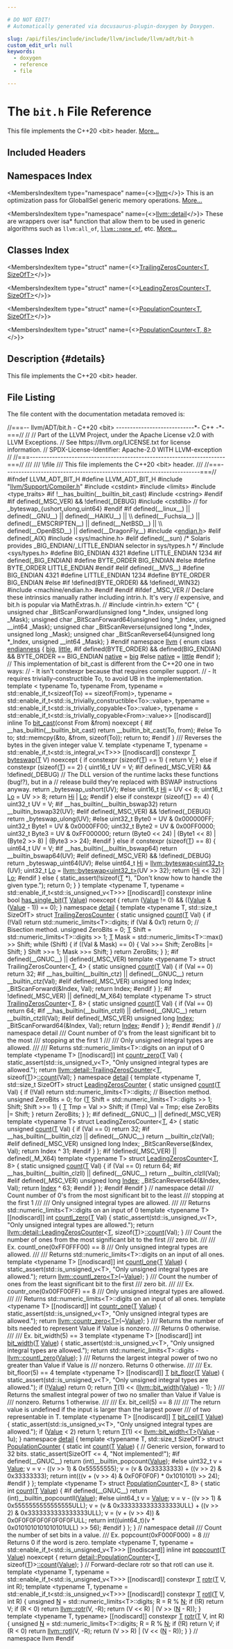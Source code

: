 ```yaml
---

# DO NOT EDIT!
# Automatically generated via docusaurus-plugin-doxygen by Doxygen.

slug: /api/files/include/include/llvm/include/llvm/adt/bit-h
custom_edit_url: null
keywords:
  - doxygen
  - reference
  - file

---
```





# The `bit.h` File Reference

<DoxygenPage pluginConfig={pluginConfig}>

This file implements the C++20 &lt;bit&gt; header. <a href="#details">More...</a>

## Included Headers

<IncludesList>
<IncludesListItem
  filePath="llvm/Support/Compiler.h"
  permalink="/docs/api/files/include/include/llvm/include/llvm/support/compiler-h"
  isLocal="true" />
<IncludesListItem
  filePath="cstdint"
  permalink=""
  isLocal="false" />
<IncludesListItem
  filePath="limits"
  permalink=""
  isLocal="false" />
<IncludesListItem
  filePath="type_traits"
  permalink=""
  isLocal="false" />
<IncludesListItem
  filePath="cstring"
  permalink=""
  isLocal="false" />
<IncludesListItem
  filePath="machine/endian.h"
  permalink=""
  isLocal="false" />
</IncludesList>

## Namespaces Index

<MembersIndex>

<MembersIndexItem
  type="namespace"
  name={<><a href="/docs/api/namespaces/llvm">llvm</a></>}>
This is an optimization pass for GlobalISel generic memory operations. <a href="/docs/api/namespaces/llvm/#details">More...</a>
</MembersIndexItem>

<MembersIndexItem
  type="namespace"
  name={<><a href="/docs/api/namespaces/llvm/detail">llvm::detail</a></>}>
These are wrappers over isa&#42; function that allow them to be used in generic algorithms such as <code>llvm:all&#95;of</code>, <code><a href="/docs/api/namespaces/llvm/#a7dc3069afa2ce5ea62ac2eb183e51c00">llvm::none&#95;of</a></code>, etc. <a href="/docs/api/namespaces/llvm/detail/#details">More...</a>
</MembersIndexItem>

</MembersIndex>

## Classes Index

<MembersIndex>

<MembersIndexItem
  type="struct"
  name={<><a href="/docs/api/structs/llvm/detail/trailingzeroscounter">TrailingZerosCounter&lt;T, SizeOfT&gt;</a></>}>
</MembersIndexItem>

<MembersIndexItem
  type="struct"
  name={<><a href="/docs/api/structs/llvm/detail/leadingzeroscounter">LeadingZerosCounter&lt;T, SizeOfT&gt;</a></>}>
</MembersIndexItem>

<MembersIndexItem
  type="struct"
  name={<><a href="/docs/api/structs/llvm/detail/populationcounter">PopulationCounter&lt;T, SizeOfT&gt;</a></>}>
</MembersIndexItem>

<MembersIndexItem
  type="struct"
  name={<><a href="/docs/api/structs/llvm/detail/populationcounter-bcb6a46f783e72d4381ff6fda6314b43">PopulationCounter&lt;T, 8&gt;</a></>}>
</MembersIndexItem>

</MembersIndex>

## Description {#details}

This file implements the C++20 &lt;bit&gt; header.

## File Listing

The file content with the documentation metadata removed is:

<ProgramListing>

<Link id="l00001" /><CodeLine lineNumber="1"><Highlight kind="comment">//===-- llvm/ADT/bit.h - C++20 &lt;bit&gt; ----------------------------&#42;- C++ -&#42;-===//</Highlight><Highlight kind="normal"></Highlight></CodeLine>
<Link id="l00002" /><CodeLine lineNumber="2"><Highlight kind="normal"></Highlight><Highlight kind="comment">//</Highlight><Highlight kind="normal"></Highlight></CodeLine>
<Link id="l00003" /><CodeLine lineNumber="3"><Highlight kind="normal"></Highlight><Highlight kind="comment">// Part of the LLVM Project, under the Apache License v2.0 with LLVM Exceptions.</Highlight><Highlight kind="normal"></Highlight></CodeLine>
<Link id="l00004" /><CodeLine lineNumber="4"><Highlight kind="normal"></Highlight><Highlight kind="comment">// See https://llvm.org/LICENSE.txt for license information.</Highlight><Highlight kind="normal"></Highlight></CodeLine>
<Link id="l00005" /><CodeLine lineNumber="5"><Highlight kind="normal"></Highlight><Highlight kind="comment">// SPDX-License-Identifier: Apache-2.0 WITH LLVM-exception</Highlight><Highlight kind="normal"></Highlight></CodeLine>
<Link id="l00006" /><CodeLine lineNumber="6"><Highlight kind="normal"></Highlight><Highlight kind="comment">//</Highlight><Highlight kind="normal"></Highlight></CodeLine>
<Link id="l00007" /><CodeLine lineNumber="7"><Highlight kind="normal"></Highlight><Highlight kind="comment">//===----------------------------------------------------------------------===//</Highlight><Highlight kind="comment"></Highlight></CodeLine>
<Link id="l00008" /><CodeLine lineNumber="8"><Highlight kind="comment">///</Highlight></CodeLine>
<Link id="l00009" /><CodeLine lineNumber="9"><Highlight kind="comment">/// \\file</Highlight></CodeLine>
<Link id="l00010" /><CodeLine lineNumber="10"><Highlight kind="comment">/// This file implements the C++20 &lt;bit&gt; header.</Highlight></CodeLine>
<Link id="l00011" /><CodeLine lineNumber="11"><Highlight kind="comment">///</Highlight><Highlight kind="normal"></Highlight></CodeLine>
<Link id="l00012" /><CodeLine lineNumber="12"><Highlight kind="normal"></Highlight><Highlight kind="comment">//===----------------------------------------------------------------------===//</Highlight><Highlight kind="normal"></Highlight></CodeLine>
<Link id="l00013" /><CodeLine lineNumber="13"><Highlight kind="normal"></Highlight></CodeLine>
<Link id="l00014" /><CodeLine lineNumber="14"><Highlight kind="normal"></Highlight><Highlight kind="preprocessor">#ifndef LLVM&#95;ADT&#95;BIT&#95;H</Highlight><Highlight kind="normal"></Highlight></CodeLine>
<Link id="l00015" /><CodeLine lineNumber="15"><Highlight kind="normal"></Highlight><Highlight kind="preprocessor">#define LLVM&#95;ADT&#95;BIT&#95;H</Highlight><Highlight kind="normal"></Highlight></CodeLine>
<Link id="l00016" /><CodeLine lineNumber="16"><Highlight kind="normal"></Highlight></CodeLine>
<Link id="l00017" /><CodeLine lineNumber="17"><Highlight kind="normal"></Highlight><Highlight kind="preprocessor">#include &quot;<a href="/docs/api/files/include/include/llvm/include/llvm/support/compiler-h">llvm/Support/Compiler.h</a>&quot;</Highlight><Highlight kind="normal"></Highlight></CodeLine>
<Link id="l00018" /><CodeLine lineNumber="18"><Highlight kind="normal"></Highlight><Highlight kind="preprocessor">#include &lt;cstdint&gt;</Highlight><Highlight kind="normal"></Highlight></CodeLine>
<Link id="l00019" /><CodeLine lineNumber="19"><Highlight kind="normal"></Highlight><Highlight kind="preprocessor">#include &lt;limits&gt;</Highlight><Highlight kind="normal"></Highlight></CodeLine>
<Link id="l00020" /><CodeLine lineNumber="20"><Highlight kind="normal"></Highlight><Highlight kind="preprocessor">#include &lt;type&#95;traits&gt;</Highlight><Highlight kind="normal"></Highlight></CodeLine>
<Link id="l00021" /><CodeLine lineNumber="21"><Highlight kind="normal"></Highlight></CodeLine>
<Link id="l00022" /><CodeLine lineNumber="22"><Highlight kind="normal"></Highlight><Highlight kind="preprocessor">#if !&#95;&#95;has&#95;builtin(&#95;&#95;builtin&#95;bit&#95;cast)</Highlight><Highlight kind="normal"></Highlight></CodeLine>
<Link id="l00023" /><CodeLine lineNumber="23"><Highlight kind="normal"></Highlight><Highlight kind="preprocessor">#include &lt;cstring&gt;</Highlight><Highlight kind="normal"></Highlight></CodeLine>
<Link id="l00024" /><CodeLine lineNumber="24"><Highlight kind="normal"></Highlight><Highlight kind="preprocessor">#endif</Highlight><Highlight kind="normal"></Highlight></CodeLine>
<Link id="l00025" /><CodeLine lineNumber="25"><Highlight kind="normal"></Highlight></CodeLine>
<Link id="l00026" /><CodeLine lineNumber="26"><Highlight kind="normal"></Highlight><Highlight kind="preprocessor">#if defined(&#95;MSC&#95;VER) &amp;&amp; !defined(&#95;DEBUG)</Highlight><Highlight kind="normal"></Highlight></CodeLine>
<Link id="l00027" /><CodeLine lineNumber="27"><Highlight kind="normal"></Highlight><Highlight kind="preprocessor">#include &lt;cstdlib&gt;</Highlight><Highlight kind="normal">  </Highlight><Highlight kind="comment">// for &#95;byteswap&#95;&#123;ushort,ulong,uint64&#125;</Highlight><Highlight kind="normal"></Highlight></CodeLine>
<Link id="l00028" /><CodeLine lineNumber="28"><Highlight kind="normal"></Highlight><Highlight kind="preprocessor">#endif</Highlight><Highlight kind="normal"></Highlight></CodeLine>
<Link id="l00029" /><CodeLine lineNumber="29"><Highlight kind="normal"></Highlight></CodeLine>
<Link id="l00030" /><CodeLine lineNumber="30"><Highlight kind="normal"></Highlight><Highlight kind="preprocessor">#if defined(&#95;&#95;linux&#95;&#95;) || defined(&#95;&#95;GNU&#95;&#95;) || defined(&#95;&#95;HAIKU&#95;&#95;) ||            \\</Highlight></CodeLine>
<Link id="l00031" /><CodeLine lineNumber="31"><Highlight kind="preprocessor">    defined(&#95;&#95;Fuchsia&#95;&#95;) || defined(&#95;&#95;EMSCRIPTEN&#95;&#95;) || defined(&#95;&#95;NetBSD&#95;&#95;) ||  \\</Highlight></CodeLine>
<Link id="l00032" /><CodeLine lineNumber="32"><Highlight kind="preprocessor">    defined(&#95;&#95;OpenBSD&#95;&#95;) || defined(&#95;&#95;DragonFly&#95;&#95;)</Highlight><Highlight kind="normal"></Highlight></CodeLine>
<Link id="l00033" /><CodeLine lineNumber="33"><Highlight kind="normal"></Highlight><Highlight kind="preprocessor">#include &lt;<a href="/docs/api/files/include/include/llvm/include/llvm/support/endian-h">endian.h</a>&gt;</Highlight><Highlight kind="normal"></Highlight></CodeLine>
<Link id="l00034" /><CodeLine lineNumber="34"><Highlight kind="normal"></Highlight><Highlight kind="preprocessor">#elif defined(&#95;AIX)</Highlight><Highlight kind="normal"></Highlight></CodeLine>
<Link id="l00035" /><CodeLine lineNumber="35"><Highlight kind="normal"></Highlight><Highlight kind="preprocessor">#include &lt;sys/machine.h&gt;</Highlight><Highlight kind="normal"></Highlight></CodeLine>
<Link id="l00036" /><CodeLine lineNumber="36"><Highlight kind="normal"></Highlight><Highlight kind="preprocessor">#elif defined(&#95;&#95;sun)</Highlight><Highlight kind="normal"></Highlight></CodeLine>
<Link id="l00037" /><CodeLine lineNumber="37"><Highlight kind="normal"></Highlight><Highlight kind="comment">/&#42; Solaris provides &#95;BIG&#95;ENDIAN/&#95;LITTLE&#95;ENDIAN selector in sys/types.h &#42;/</Highlight><Highlight kind="normal"></Highlight></CodeLine>
<Link id="l00038" /><CodeLine lineNumber="38"><Highlight kind="normal"></Highlight><Highlight kind="preprocessor">#include &lt;sys/types.h&gt;</Highlight><Highlight kind="normal"></Highlight></CodeLine>
<Link id="l00039" /><CodeLine lineNumber="39"><Highlight kind="normal"></Highlight><Highlight kind="preprocessor">#define BIG&#95;ENDIAN 4321</Highlight><Highlight kind="normal"></Highlight></CodeLine>
<Link id="l00040" /><CodeLine lineNumber="40"><Highlight kind="normal"></Highlight><Highlight kind="preprocessor">#define LITTLE&#95;ENDIAN 1234</Highlight><Highlight kind="normal"></Highlight></CodeLine>
<Link id="l00041" /><CodeLine lineNumber="41"><Highlight kind="normal"></Highlight><Highlight kind="preprocessor">#if defined(&#95;BIG&#95;ENDIAN)</Highlight><Highlight kind="normal"></Highlight></CodeLine>
<Link id="l00042" /><CodeLine lineNumber="42"><Highlight kind="normal"></Highlight><Highlight kind="preprocessor">#define BYTE&#95;ORDER BIG&#95;ENDIAN</Highlight><Highlight kind="normal"></Highlight></CodeLine>
<Link id="l00043" /><CodeLine lineNumber="43"><Highlight kind="normal"></Highlight><Highlight kind="preprocessor">#else</Highlight><Highlight kind="normal"></Highlight></CodeLine>
<Link id="l00044" /><CodeLine lineNumber="44"><Highlight kind="normal"></Highlight><Highlight kind="preprocessor">#define BYTE&#95;ORDER LITTLE&#95;ENDIAN</Highlight><Highlight kind="normal"></Highlight></CodeLine>
<Link id="l00045" /><CodeLine lineNumber="45"><Highlight kind="normal"></Highlight><Highlight kind="preprocessor">#endif</Highlight><Highlight kind="normal"></Highlight></CodeLine>
<Link id="l00046" /><CodeLine lineNumber="46"><Highlight kind="normal"></Highlight><Highlight kind="preprocessor">#elif defined(&#95;&#95;MVS&#95;&#95;)</Highlight><Highlight kind="normal"></Highlight></CodeLine>
<Link id="l00047" /><CodeLine lineNumber="47"><Highlight kind="normal"></Highlight><Highlight kind="preprocessor">#define BIG&#95;ENDIAN 4321</Highlight><Highlight kind="normal"></Highlight></CodeLine>
<Link id="l00048" /><CodeLine lineNumber="48"><Highlight kind="normal"></Highlight><Highlight kind="preprocessor">#define LITTLE&#95;ENDIAN 1234</Highlight><Highlight kind="normal"></Highlight></CodeLine>
<Link id="l00049" /><CodeLine lineNumber="49"><Highlight kind="normal"></Highlight><Highlight kind="preprocessor">#define BYTE&#95;ORDER BIG&#95;ENDIAN</Highlight><Highlight kind="normal"></Highlight></CodeLine>
<Link id="l00050" /><CodeLine lineNumber="50"><Highlight kind="normal"></Highlight><Highlight kind="preprocessor">#else</Highlight><Highlight kind="normal"></Highlight></CodeLine>
<Link id="l00051" /><CodeLine lineNumber="51"><Highlight kind="normal"></Highlight><Highlight kind="preprocessor">#if !defined(BYTE&#95;ORDER) &amp;&amp; !defined(&#95;WIN32)</Highlight><Highlight kind="normal"></Highlight></CodeLine>
<Link id="l00052" /><CodeLine lineNumber="52"><Highlight kind="normal"></Highlight><Highlight kind="preprocessor">#include &lt;machine/endian.h&gt;</Highlight><Highlight kind="normal"></Highlight></CodeLine>
<Link id="l00053" /><CodeLine lineNumber="53"><Highlight kind="normal"></Highlight><Highlight kind="preprocessor">#endif</Highlight><Highlight kind="normal"></Highlight></CodeLine>
<Link id="l00054" /><CodeLine lineNumber="54"><Highlight kind="normal"></Highlight><Highlight kind="preprocessor">#endif</Highlight><Highlight kind="normal"></Highlight></CodeLine>
<Link id="l00055" /><CodeLine lineNumber="55"><Highlight kind="normal"></Highlight></CodeLine>
<Link id="l00056" /><CodeLine lineNumber="56"><Highlight kind="normal"></Highlight><Highlight kind="preprocessor">#ifdef &#95;MSC&#95;VER</Highlight><Highlight kind="normal"></Highlight></CodeLine>
<Link id="l00057" /><CodeLine lineNumber="57"><Highlight kind="normal"></Highlight><Highlight kind="comment">// Declare these intrinsics manually rather including intrin.h. It&#39;s very</Highlight><Highlight kind="normal"></Highlight></CodeLine>
<Link id="l00058" /><CodeLine lineNumber="58"><Highlight kind="normal"></Highlight><Highlight kind="comment">// expensive, and bit.h is popular via MathExtras.h.</Highlight><Highlight kind="normal"></Highlight></CodeLine>
<Link id="l00059" /><CodeLine lineNumber="59"><Highlight kind="normal"></Highlight><Highlight kind="comment">// #include &lt;intrin.h&gt;</Highlight><Highlight kind="normal"></Highlight></CodeLine>
<Link id="l00060" /><CodeLine lineNumber="60"><Highlight kind="normal"></Highlight><Highlight kind="keyword">extern</Highlight><Highlight kind="normal"> </Highlight><Highlight kind="stringliteral">&quot;C&quot;</Highlight><Highlight kind="normal"> &#123;</Highlight></CodeLine>
<Link id="l00061" /><CodeLine lineNumber="61"><Highlight kind="normal"></Highlight><Highlight kind="keywordtype">unsigned</Highlight><Highlight kind="normal"> </Highlight><Highlight kind="keywordtype">char</Highlight><Highlight kind="normal"> &#95;BitScanForward(</Highlight><Highlight kind="keywordtype">unsigned</Highlight><Highlight kind="normal"> </Highlight><Highlight kind="keywordtype">long</Highlight><Highlight kind="normal"> &#42;&#95;Index, </Highlight><Highlight kind="keywordtype">unsigned</Highlight><Highlight kind="normal"> </Highlight><Highlight kind="keywordtype">long</Highlight><Highlight kind="normal"> &#95;Mask);</Highlight></CodeLine>
<Link id="l00062" /><CodeLine lineNumber="62"><Highlight kind="normal"></Highlight><Highlight kind="keywordtype">unsigned</Highlight><Highlight kind="normal"> </Highlight><Highlight kind="keywordtype">char</Highlight><Highlight kind="normal"> &#95;BitScanForward64(</Highlight><Highlight kind="keywordtype">unsigned</Highlight><Highlight kind="normal"> </Highlight><Highlight kind="keywordtype">long</Highlight><Highlight kind="normal"> &#42;&#95;Index, </Highlight><Highlight kind="keywordtype">unsigned</Highlight><Highlight kind="normal"> &#95;&#95;int64 &#95;Mask);</Highlight></CodeLine>
<Link id="l00063" /><CodeLine lineNumber="63"><Highlight kind="normal"></Highlight><Highlight kind="keywordtype">unsigned</Highlight><Highlight kind="normal"> </Highlight><Highlight kind="keywordtype">char</Highlight><Highlight kind="normal"> &#95;BitScanReverse(</Highlight><Highlight kind="keywordtype">unsigned</Highlight><Highlight kind="normal"> </Highlight><Highlight kind="keywordtype">long</Highlight><Highlight kind="normal"> &#42;&#95;Index, </Highlight><Highlight kind="keywordtype">unsigned</Highlight><Highlight kind="normal"> </Highlight><Highlight kind="keywordtype">long</Highlight><Highlight kind="normal"> &#95;Mask);</Highlight></CodeLine>
<Link id="l00064" /><CodeLine lineNumber="64"><Highlight kind="normal"></Highlight><Highlight kind="keywordtype">unsigned</Highlight><Highlight kind="normal"> </Highlight><Highlight kind="keywordtype">char</Highlight><Highlight kind="normal"> &#95;BitScanReverse64(</Highlight><Highlight kind="keywordtype">unsigned</Highlight><Highlight kind="normal"> </Highlight><Highlight kind="keywordtype">long</Highlight><Highlight kind="normal"> &#42;&#95;Index, </Highlight><Highlight kind="keywordtype">unsigned</Highlight><Highlight kind="normal"> &#95;&#95;int64 &#95;Mask);</Highlight></CodeLine>
<Link id="l00065" /><CodeLine lineNumber="65"><Highlight kind="normal">&#125;</Highlight></CodeLine>
<Link id="l00066" /><CodeLine lineNumber="66"><Highlight kind="normal"></Highlight><Highlight kind="preprocessor">#endif</Highlight><Highlight kind="normal"></Highlight></CodeLine>
<Link id="l00067" /><CodeLine lineNumber="67"><Highlight kind="normal"></Highlight></CodeLine>
<Link id="l00068" /><CodeLine lineNumber="68"><Highlight kind="normal"></Highlight><Highlight kind="keyword">namespace </Highlight><Highlight kind="normal"><a href="/docs/api/namespaces/llvm">llvm</a> &#123;</Highlight></CodeLine>
<Link id="l00069" /><CodeLine lineNumber="69"><Highlight kind="normal"></Highlight></CodeLine>
<Link id="l00070" /><CodeLine lineNumber="70" lineLink="/docs/api/namespaces/llvm/#ae1e26e57357947b25e392fd18ab000db"><Highlight kind="normal"></Highlight><Highlight kind="keyword">enum class</Highlight><Highlight kind="normal"> <a href="/docs/api/namespaces/llvm/#ae1e26e57357947b25e392fd18ab000db">endianness</a> &#123;</Highlight></CodeLine>
<Link id="l00071" /><CodeLine lineNumber="71" lineLink="/docs/api/namespaces/llvm/#ae1e26e57357947b25e392fd18ab000dbad861877da56b8b4ceb35c8cbfdf65bb4"><Highlight kind="normal">  <a href="/docs/api/namespaces/llvm/#ae1e26e57357947b25e392fd18ab000dbad861877da56b8b4ceb35c8cbfdf65bb4">big</a>,</Highlight></CodeLine>
<Link id="l00072" /><CodeLine lineNumber="72" lineLink="/docs/api/namespaces/llvm/#ae1e26e57357947b25e392fd18ab000dbaaae6635e044ac56046b2893a529b5114"><Highlight kind="normal">  <a href="/docs/api/namespaces/llvm/#ae1e26e57357947b25e392fd18ab000dbaaae6635e044ac56046b2893a529b5114">little</a>,</Highlight></CodeLine>
<Link id="l00073" /><CodeLine lineNumber="73"><Highlight kind="normal"></Highlight><Highlight kind="preprocessor">#if defined(BYTE&#95;ORDER) &amp;&amp; defined(BIG&#95;ENDIAN) &amp;&amp; BYTE&#95;ORDER == BIG&#95;ENDIAN</Highlight><Highlight kind="normal"></Highlight></CodeLine>
<Link id="l00074" /><CodeLine lineNumber="74"><Highlight kind="normal">  <a href="/docs/api/namespaces/llvm/#ae1e26e57357947b25e392fd18ab000dba8e5f3adee38c8fccc13c1f3be0143796">native</a> = <a href="/docs/api/namespaces/llvm/#ae1e26e57357947b25e392fd18ab000dbad861877da56b8b4ceb35c8cbfdf65bb4">big</a></Highlight></CodeLine>
<Link id="l00075" /><CodeLine lineNumber="75"><Highlight kind="normal"></Highlight><Highlight kind="preprocessor">#else</Highlight><Highlight kind="normal"></Highlight></CodeLine>
<Link id="l00076" /><CodeLine lineNumber="76" lineLink="/docs/api/namespaces/llvm/#ae1e26e57357947b25e392fd18ab000dba8e5f3adee38c8fccc13c1f3be0143796"><Highlight kind="normal">  <a href="/docs/api/namespaces/llvm/#ae1e26e57357947b25e392fd18ab000dba8e5f3adee38c8fccc13c1f3be0143796">native</a> = <a href="/docs/api/namespaces/llvm/#ae1e26e57357947b25e392fd18ab000dbaaae6635e044ac56046b2893a529b5114">little</a></Highlight></CodeLine>
<Link id="l00077" /><CodeLine lineNumber="77"><Highlight kind="normal"></Highlight><Highlight kind="preprocessor">#endif</Highlight><Highlight kind="normal"></Highlight></CodeLine>
<Link id="l00078" /><CodeLine lineNumber="78"><Highlight kind="normal">&#125;;</Highlight></CodeLine>
<Link id="l00079" /><CodeLine lineNumber="79"><Highlight kind="normal"></Highlight></CodeLine>
<Link id="l00080" /><CodeLine lineNumber="80"><Highlight kind="normal"></Highlight><Highlight kind="comment">// This implementation of bit&#95;cast is different from the C++20 one in two ways:</Highlight><Highlight kind="normal"></Highlight></CodeLine>
<Link id="l00081" /><CodeLine lineNumber="81"><Highlight kind="normal"></Highlight><Highlight kind="comment">//  - It isn&#39;t constexpr because that requires compiler support.</Highlight><Highlight kind="normal"></Highlight></CodeLine>
<Link id="l00082" /><CodeLine lineNumber="82"><Highlight kind="normal"></Highlight><Highlight kind="comment">//  - It requires trivially-constructible To, to avoid UB in the implementation.</Highlight><Highlight kind="normal"></Highlight></CodeLine>
<Link id="l00083" /><CodeLine lineNumber="83"><Highlight kind="normal"></Highlight><Highlight kind="keyword">template</Highlight><Highlight kind="normal"> &lt;</Highlight></CodeLine>
<Link id="l00084" /><CodeLine lineNumber="84"><Highlight kind="normal">    </Highlight><Highlight kind="keyword">typename</Highlight><Highlight kind="normal"> To, </Highlight><Highlight kind="keyword">typename</Highlight><Highlight kind="normal"> From,</Highlight></CodeLine>
<Link id="l00085" /><CodeLine lineNumber="85"><Highlight kind="normal">    </Highlight><Highlight kind="keyword">typename</Highlight><Highlight kind="normal"> = std::enable&#95;if&#95;t&lt;</Highlight><Highlight kind="keyword">sizeof</Highlight><Highlight kind="normal">(To) == </Highlight><Highlight kind="keyword">sizeof</Highlight><Highlight kind="normal">(From)&gt;,</Highlight></CodeLine>
<Link id="l00086" /><CodeLine lineNumber="86"><Highlight kind="normal">    </Highlight><Highlight kind="keyword">typename</Highlight><Highlight kind="normal"> = std::enable&#95;if&#95;t&lt;std::is&#95;trivially&#95;constructible&lt;To&gt;::value&gt;,</Highlight></CodeLine>
<Link id="l00087" /><CodeLine lineNumber="87"><Highlight kind="normal">    </Highlight><Highlight kind="keyword">typename</Highlight><Highlight kind="normal"> = std::enable&#95;if&#95;t&lt;std::is&#95;trivially&#95;copyable&lt;To&gt;::value&gt;,</Highlight></CodeLine>
<Link id="l00088" /><CodeLine lineNumber="88"><Highlight kind="normal">    </Highlight><Highlight kind="keyword">typename</Highlight><Highlight kind="normal"> = std::enable&#95;if&#95;t&lt;std::is&#95;trivially&#95;copyable&lt;From&gt;::value&gt;&gt;</Highlight></CodeLine>
<Link id="l00089" /><CodeLine lineNumber="89" lineLink="/docs/api/namespaces/llvm/#aab3863f16cb0767af49f0dd63bc5aa90"><Highlight kind="normal">&#91;&#91;nodiscard&#93;&#93; </Highlight><Highlight kind="keyword">inline</Highlight><Highlight kind="normal"> To <a href="/docs/api/namespaces/llvm/#aab3863f16cb0767af49f0dd63bc5aa90">bit&#95;cast</a>(</Highlight><Highlight kind="keyword">const</Highlight><Highlight kind="normal"> From &amp;from) </Highlight><Highlight kind="keyword">noexcept</Highlight><Highlight kind="normal"> &#123;</Highlight></CodeLine>
<Link id="l00090" /><CodeLine lineNumber="90"><Highlight kind="normal"></Highlight><Highlight kind="preprocessor">#if &#95;&#95;has&#95;builtin(&#95;&#95;builtin&#95;bit&#95;cast)</Highlight><Highlight kind="normal"></Highlight></CodeLine>
<Link id="l00091" /><CodeLine lineNumber="91"><Highlight kind="normal">  </Highlight><Highlight kind="keywordflow">return</Highlight><Highlight kind="normal"> &#95;&#95;builtin&#95;bit&#95;cast(To, from);</Highlight></CodeLine>
<Link id="l00092" /><CodeLine lineNumber="92"><Highlight kind="normal"></Highlight><Highlight kind="preprocessor">#else</Highlight><Highlight kind="normal"></Highlight></CodeLine>
<Link id="l00093" /><CodeLine lineNumber="93"><Highlight kind="normal">  To to;</Highlight></CodeLine>
<Link id="l00094" /><CodeLine lineNumber="94"><Highlight kind="normal">  std::memcpy(&amp;to, &amp;from, </Highlight><Highlight kind="keyword">sizeof</Highlight><Highlight kind="normal">(To));</Highlight></CodeLine>
<Link id="l00095" /><CodeLine lineNumber="95"><Highlight kind="normal">  </Highlight><Highlight kind="keywordflow">return</Highlight><Highlight kind="normal"> to;</Highlight></CodeLine>
<Link id="l00096" /><CodeLine lineNumber="96"><Highlight kind="normal"></Highlight><Highlight kind="preprocessor">#endif</Highlight><Highlight kind="normal"></Highlight></CodeLine>
<Link id="l00097" /><CodeLine lineNumber="97"><Highlight kind="normal">&#125;</Highlight></CodeLine>
<Link id="l00098" /><CodeLine lineNumber="98"><Highlight kind="normal"></Highlight><Highlight kind="comment"></Highlight></CodeLine>
<Link id="l00099" /><CodeLine lineNumber="99"><Highlight kind="comment">/// Reverses the bytes in the given integer value V.</Highlight><Highlight kind="normal"></Highlight></CodeLine>
<Link id="l00100" /><CodeLine lineNumber="100"><Highlight kind="normal"></Highlight><Highlight kind="keyword">template</Highlight><Highlight kind="normal"> &lt;</Highlight><Highlight kind="keyword">typename</Highlight><Highlight kind="normal"> T, </Highlight><Highlight kind="keyword">typename</Highlight><Highlight kind="normal"> = std::enable&#95;if&#95;t&lt;std::is&#95;</Highlight><Highlight kind="keywordtype">int</Highlight><Highlight kind="normal">egral&#95;v&lt;T&gt;&gt;&gt;</Highlight></CodeLine>
<Link id="l00101" /><CodeLine lineNumber="101" lineLink="/docs/api/namespaces/llvm/#a2a584ab307c8e962527df226089a7470"><Highlight kind="normal">&#91;&#91;nodiscard&#93;&#93; </Highlight><Highlight kind="keyword">constexpr</Highlight><Highlight kind="normal"> <a href="/docs/api/files/lib/lib/target/lib/target/mips/mips16isellowering-cpp/#a0acb682b8260ab1c60b918599864e2e5">T</a> <a href="/docs/api/namespaces/llvm/#a2a584ab307c8e962527df226089a7470">byteswap</a>(<a href="/docs/api/files/lib/lib/target/lib/target/mips/mips16isellowering-cpp/#a0acb682b8260ab1c60b918599864e2e5">T</a> V) </Highlight><Highlight kind="keyword">noexcept</Highlight><Highlight kind="normal"> &#123;</Highlight></CodeLine>
<Link id="l00102" /><CodeLine lineNumber="102"><Highlight kind="normal">  </Highlight><Highlight kind="keywordflow">if</Highlight><Highlight kind="normal"> </Highlight><Highlight kind="keyword">constexpr</Highlight><Highlight kind="normal"> (</Highlight><Highlight kind="keyword">sizeof</Highlight><Highlight kind="normal">(<a href="/docs/api/files/lib/lib/target/lib/target/mips/mips16isellowering-cpp/#a0acb682b8260ab1c60b918599864e2e5">T</a>) == 1) &#123;</Highlight></CodeLine>
<Link id="l00103" /><CodeLine lineNumber="103"><Highlight kind="normal">    </Highlight><Highlight kind="keywordflow">return</Highlight><Highlight kind="normal"> V;</Highlight></CodeLine>
<Link id="l00104" /><CodeLine lineNumber="104"><Highlight kind="normal">  &#125; </Highlight><Highlight kind="keywordflow">else</Highlight><Highlight kind="normal"> </Highlight><Highlight kind="keywordflow">if</Highlight><Highlight kind="normal"> </Highlight><Highlight kind="keyword">constexpr</Highlight><Highlight kind="normal"> (</Highlight><Highlight kind="keyword">sizeof</Highlight><Highlight kind="normal">(<a href="/docs/api/files/lib/lib/target/lib/target/mips/mips16isellowering-cpp/#a0acb682b8260ab1c60b918599864e2e5">T</a>) == 2) &#123;</Highlight></CodeLine>
<Link id="l00105" /><CodeLine lineNumber="105"><Highlight kind="normal">    uint16&#95;t UV = V;</Highlight></CodeLine>
<Link id="l00106" /><CodeLine lineNumber="106"><Highlight kind="normal"></Highlight><Highlight kind="preprocessor">#if defined(&#95;MSC&#95;VER) &amp;&amp; !defined(&#95;DEBUG)</Highlight><Highlight kind="normal"></Highlight></CodeLine>
<Link id="l00107" /><CodeLine lineNumber="107"><Highlight kind="normal">    </Highlight><Highlight kind="comment">// The DLL version of the runtime lacks these functions (bug!?), but in a</Highlight><Highlight kind="normal"></Highlight></CodeLine>
<Link id="l00108" /><CodeLine lineNumber="108"><Highlight kind="normal">    </Highlight><Highlight kind="comment">// release build they&#39;re replaced with BSWAP instructions anyway.</Highlight><Highlight kind="normal"></Highlight></CodeLine>
<Link id="l00109" /><CodeLine lineNumber="109"><Highlight kind="normal">    </Highlight><Highlight kind="keywordflow">return</Highlight><Highlight kind="normal"> &#95;byteswap&#95;ushort(UV);</Highlight></CodeLine>
<Link id="l00110" /><CodeLine lineNumber="110"><Highlight kind="normal"></Highlight><Highlight kind="preprocessor">#else</Highlight><Highlight kind="normal"></Highlight></CodeLine>
<Link id="l00111" /><CodeLine lineNumber="111"><Highlight kind="normal">    uint16&#95;t <a href="/docs/api/namespaces/llvm/#a9ac8e4e13ad96a39c3f8db9ed633ad2bac1a5298f939e87e8f962a5edfc206918">Hi</a> = UV &lt;&lt; 8;</Highlight></CodeLine>
<Link id="l00112" /><CodeLine lineNumber="112"><Highlight kind="normal">    uint16&#95;t <a href="/docs/api/namespaces/llvm/#a9ac8e4e13ad96a39c3f8db9ed633ad2baff50b4aa1c9cc2197ef898436641c911">Lo</a> = UV &gt;&gt; 8;</Highlight></CodeLine>
<Link id="l00113" /><CodeLine lineNumber="113"><Highlight kind="normal">    </Highlight><Highlight kind="keywordflow">return</Highlight><Highlight kind="normal"> <a href="/docs/api/namespaces/llvm/#a9ac8e4e13ad96a39c3f8db9ed633ad2bac1a5298f939e87e8f962a5edfc206918">Hi</a> | <a href="/docs/api/namespaces/llvm/#a9ac8e4e13ad96a39c3f8db9ed633ad2baff50b4aa1c9cc2197ef898436641c911">Lo</a>;</Highlight></CodeLine>
<Link id="l00114" /><CodeLine lineNumber="114"><Highlight kind="normal"></Highlight><Highlight kind="preprocessor">#endif</Highlight><Highlight kind="normal"></Highlight></CodeLine>
<Link id="l00115" /><CodeLine lineNumber="115"><Highlight kind="normal">  &#125; </Highlight><Highlight kind="keywordflow">else</Highlight><Highlight kind="normal"> </Highlight><Highlight kind="keywordflow">if</Highlight><Highlight kind="normal"> </Highlight><Highlight kind="keyword">constexpr</Highlight><Highlight kind="normal"> (</Highlight><Highlight kind="keyword">sizeof</Highlight><Highlight kind="normal">(<a href="/docs/api/files/lib/lib/target/lib/target/mips/mips16isellowering-cpp/#a0acb682b8260ab1c60b918599864e2e5">T</a>) == 4) &#123;</Highlight></CodeLine>
<Link id="l00116" /><CodeLine lineNumber="116"><Highlight kind="normal">    uint32&#95;t UV = V;</Highlight></CodeLine>
<Link id="l00117" /><CodeLine lineNumber="117"><Highlight kind="normal"></Highlight><Highlight kind="preprocessor">#if &#95;&#95;has&#95;builtin(&#95;&#95;builtin&#95;bswap32)</Highlight><Highlight kind="normal"></Highlight></CodeLine>
<Link id="l00118" /><CodeLine lineNumber="118"><Highlight kind="normal">    </Highlight><Highlight kind="keywordflow">return</Highlight><Highlight kind="normal"> &#95;&#95;builtin&#95;bswap32(UV);</Highlight></CodeLine>
<Link id="l00119" /><CodeLine lineNumber="119"><Highlight kind="normal"></Highlight><Highlight kind="preprocessor">#elif defined(&#95;MSC&#95;VER) &amp;&amp; !defined(&#95;DEBUG)</Highlight><Highlight kind="normal"></Highlight></CodeLine>
<Link id="l00120" /><CodeLine lineNumber="120"><Highlight kind="normal">    </Highlight><Highlight kind="keywordflow">return</Highlight><Highlight kind="normal"> &#95;byteswap&#95;ulong(UV);</Highlight></CodeLine>
<Link id="l00121" /><CodeLine lineNumber="121"><Highlight kind="normal"></Highlight><Highlight kind="preprocessor">#else</Highlight><Highlight kind="normal"></Highlight></CodeLine>
<Link id="l00122" /><CodeLine lineNumber="122"><Highlight kind="normal">    uint32&#95;t Byte0 = UV &amp; 0x000000FF;</Highlight></CodeLine>
<Link id="l00123" /><CodeLine lineNumber="123"><Highlight kind="normal">    uint32&#95;t Byte1 = UV &amp; 0x0000FF00;</Highlight></CodeLine>
<Link id="l00124" /><CodeLine lineNumber="124"><Highlight kind="normal">    uint32&#95;t Byte2 = UV &amp; 0x00FF0000;</Highlight></CodeLine>
<Link id="l00125" /><CodeLine lineNumber="125"><Highlight kind="normal">    uint32&#95;t Byte3 = UV &amp; 0xFF000000;</Highlight></CodeLine>
<Link id="l00126" /><CodeLine lineNumber="126"><Highlight kind="normal">    </Highlight><Highlight kind="keywordflow">return</Highlight><Highlight kind="normal"> (Byte0 &lt;&lt; 24) | (Byte1 &lt;&lt; 8) | (Byte2 &gt;&gt; 8) | (Byte3 &gt;&gt; 24);</Highlight></CodeLine>
<Link id="l00127" /><CodeLine lineNumber="127"><Highlight kind="normal"></Highlight><Highlight kind="preprocessor">#endif</Highlight><Highlight kind="normal"></Highlight></CodeLine>
<Link id="l00128" /><CodeLine lineNumber="128"><Highlight kind="normal">  &#125; </Highlight><Highlight kind="keywordflow">else</Highlight><Highlight kind="normal"> </Highlight><Highlight kind="keywordflow">if</Highlight><Highlight kind="normal"> </Highlight><Highlight kind="keyword">constexpr</Highlight><Highlight kind="normal"> (</Highlight><Highlight kind="keyword">sizeof</Highlight><Highlight kind="normal">(<a href="/docs/api/files/lib/lib/target/lib/target/mips/mips16isellowering-cpp/#a0acb682b8260ab1c60b918599864e2e5">T</a>) == 8) &#123;</Highlight></CodeLine>
<Link id="l00129" /><CodeLine lineNumber="129"><Highlight kind="normal">    uint64&#95;t UV = V;</Highlight></CodeLine>
<Link id="l00130" /><CodeLine lineNumber="130"><Highlight kind="normal"></Highlight><Highlight kind="preprocessor">#if &#95;&#95;has&#95;builtin(&#95;&#95;builtin&#95;bswap64)</Highlight><Highlight kind="normal"></Highlight></CodeLine>
<Link id="l00131" /><CodeLine lineNumber="131"><Highlight kind="normal">    </Highlight><Highlight kind="keywordflow">return</Highlight><Highlight kind="normal"> &#95;&#95;builtin&#95;bswap64(UV);</Highlight></CodeLine>
<Link id="l00132" /><CodeLine lineNumber="132"><Highlight kind="normal"></Highlight><Highlight kind="preprocessor">#elif defined(&#95;MSC&#95;VER) &amp;&amp; !defined(&#95;DEBUG)</Highlight><Highlight kind="normal"></Highlight></CodeLine>
<Link id="l00133" /><CodeLine lineNumber="133"><Highlight kind="normal">    </Highlight><Highlight kind="keywordflow">return</Highlight><Highlight kind="normal"> &#95;byteswap&#95;uint64(UV);</Highlight></CodeLine>
<Link id="l00134" /><CodeLine lineNumber="134"><Highlight kind="normal"></Highlight><Highlight kind="preprocessor">#else</Highlight><Highlight kind="normal"></Highlight></CodeLine>
<Link id="l00135" /><CodeLine lineNumber="135"><Highlight kind="normal">    uint64&#95;t <a href="/docs/api/namespaces/llvm/#a9ac8e4e13ad96a39c3f8db9ed633ad2bac1a5298f939e87e8f962a5edfc206918">Hi</a> = <a href="/docs/api/namespaces/llvm/#a2a584ab307c8e962527df226089a7470">llvm::byteswap&lt;uint32&#95;t&gt;</a>(UV);</Highlight></CodeLine>
<Link id="l00136" /><CodeLine lineNumber="136"><Highlight kind="normal">    uint32&#95;t <a href="/docs/api/namespaces/llvm/#a9ac8e4e13ad96a39c3f8db9ed633ad2baff50b4aa1c9cc2197ef898436641c911">Lo</a> = <a href="/docs/api/namespaces/llvm/#a2a584ab307c8e962527df226089a7470">llvm::byteswap&lt;uint32&#95;t&gt;</a>(UV &gt;&gt; 32);</Highlight></CodeLine>
<Link id="l00137" /><CodeLine lineNumber="137"><Highlight kind="normal">    </Highlight><Highlight kind="keywordflow">return</Highlight><Highlight kind="normal"> (<a href="/docs/api/namespaces/llvm/#a9ac8e4e13ad96a39c3f8db9ed633ad2bac1a5298f939e87e8f962a5edfc206918">Hi</a> &lt;&lt; 32) | <a href="/docs/api/namespaces/llvm/#a9ac8e4e13ad96a39c3f8db9ed633ad2baff50b4aa1c9cc2197ef898436641c911">Lo</a>;</Highlight></CodeLine>
<Link id="l00138" /><CodeLine lineNumber="138"><Highlight kind="normal"></Highlight><Highlight kind="preprocessor">#endif</Highlight><Highlight kind="normal"></Highlight></CodeLine>
<Link id="l00139" /><CodeLine lineNumber="139"><Highlight kind="normal">  &#125; </Highlight><Highlight kind="keywordflow">else</Highlight><Highlight kind="normal"> &#123;</Highlight></CodeLine>
<Link id="l00140" /><CodeLine lineNumber="140"><Highlight kind="normal">    </Highlight><Highlight kind="keyword">static&#95;assert</Highlight><Highlight kind="normal">(!</Highlight><Highlight kind="keyword">sizeof</Highlight><Highlight kind="normal">(<a href="/docs/api/files/lib/lib/target/lib/target/mips/mips16isellowering-cpp/#a0acb682b8260ab1c60b918599864e2e5">T</a> &#42;), </Highlight><Highlight kind="stringliteral">&quot;Don&#39;t know how to handle the given type.&quot;</Highlight><Highlight kind="normal">);</Highlight></CodeLine>
<Link id="l00141" /><CodeLine lineNumber="141"><Highlight kind="normal">    </Highlight><Highlight kind="keywordflow">return</Highlight><Highlight kind="normal"> 0;</Highlight></CodeLine>
<Link id="l00142" /><CodeLine lineNumber="142"><Highlight kind="normal">  &#125;</Highlight></CodeLine>
<Link id="l00143" /><CodeLine lineNumber="143"><Highlight kind="normal">&#125;</Highlight></CodeLine>
<Link id="l00144" /><CodeLine lineNumber="144"><Highlight kind="normal"></Highlight></CodeLine>
<Link id="l00145" /><CodeLine lineNumber="145"><Highlight kind="normal"></Highlight><Highlight kind="keyword">template</Highlight><Highlight kind="normal"> &lt;</Highlight><Highlight kind="keyword">typename</Highlight><Highlight kind="normal"> T, </Highlight><Highlight kind="keyword">typename</Highlight><Highlight kind="normal"> = std::enable&#95;if&#95;t&lt;std::is&#95;</Highlight><Highlight kind="keywordtype">unsigned</Highlight><Highlight kind="normal">&#95;v&lt;T&gt;&gt;&gt;</Highlight></CodeLine>
<Link id="l00146" /><CodeLine lineNumber="146" lineLink="/docs/api/namespaces/llvm/#a617c1c04cfa1325ad04eb69339d92188"><Highlight kind="normal">&#91;&#91;nodiscard&#93;&#93; </Highlight><Highlight kind="keyword">constexpr</Highlight><Highlight kind="normal"> </Highlight><Highlight kind="keyword">inline</Highlight><Highlight kind="normal"> </Highlight><Highlight kind="keywordtype">bool</Highlight><Highlight kind="normal"> <a href="/docs/api/namespaces/llvm/#a617c1c04cfa1325ad04eb69339d92188">has&#95;single&#95;bit</a>(<a href="/docs/api/files/lib/lib/target/lib/target/mips/mips16isellowering-cpp/#a0acb682b8260ab1c60b918599864e2e5">T</a> <a href="/docs/api/classes/llvm/value">Value</a>) </Highlight><Highlight kind="keyword">noexcept</Highlight><Highlight kind="normal"> &#123;</Highlight></CodeLine>
<Link id="l00147" /><CodeLine lineNumber="147"><Highlight kind="normal">  </Highlight><Highlight kind="keywordflow">return</Highlight><Highlight kind="normal"> (<a href="/docs/api/classes/llvm/value">Value</a> != 0) &amp;&amp; ((<a href="/docs/api/classes/llvm/value">Value</a> &amp; (<a href="/docs/api/classes/llvm/value">Value</a> - 1)) == 0);</Highlight></CodeLine>
<Link id="l00148" /><CodeLine lineNumber="148"><Highlight kind="normal">&#125;</Highlight></CodeLine>
<Link id="l00149" /><CodeLine lineNumber="149"><Highlight kind="normal"></Highlight></CodeLine>
<Link id="l00150" /><CodeLine lineNumber="150"><Highlight kind="normal"></Highlight><Highlight kind="keyword">namespace </Highlight><Highlight kind="normal"><a href="/docs/api/namespaces/detail">detail</a> &#123;</Highlight></CodeLine>
<Link id="l00151" /><CodeLine lineNumber="151" lineLink="/docs/api/structs/llvm/detail/trailingzeroscounter"><Highlight kind="normal"></Highlight><Highlight kind="keyword">template</Highlight><Highlight kind="normal"> &lt;</Highlight><Highlight kind="keyword">typename</Highlight><Highlight kind="normal"> T, std::</Highlight><Highlight kind="keywordtype">size&#95;t</Highlight><Highlight kind="normal"> SizeOfT&gt; </Highlight><Highlight kind="keyword">struct </Highlight><Highlight kind="normal"><a href="/docs/api/structs/llvm/detail/trailingzeroscounter">TrailingZerosCounter</a> &#123;</Highlight></CodeLine>
<Link id="l00152" /><CodeLine lineNumber="152" lineLink="/docs/api/structs/llvm/detail/trailingzeroscounter/#a31ebf0c4df01a975edb5128318b627ba"><Highlight kind="normal">  </Highlight><Highlight kind="keyword">static</Highlight><Highlight kind="normal"> </Highlight><Highlight kind="keywordtype">unsigned</Highlight><Highlight kind="normal"> <a href="/docs/api/structs/llvm/detail/trailingzeroscounter/#a31ebf0c4df01a975edb5128318b627ba">count</a>(<a href="/docs/api/files/lib/lib/target/lib/target/mips/mips16isellowering-cpp/#a0acb682b8260ab1c60b918599864e2e5">T</a> Val) &#123;</Highlight></CodeLine>
<Link id="l00153" /><CodeLine lineNumber="153"><Highlight kind="normal">    </Highlight><Highlight kind="keywordflow">if</Highlight><Highlight kind="normal"> (!Val)</Highlight></CodeLine>
<Link id="l00154" /><CodeLine lineNumber="154"><Highlight kind="normal">      </Highlight><Highlight kind="keywordflow">return</Highlight><Highlight kind="normal"> std::numeric&#95;limits&lt;T&gt;::digits;</Highlight></CodeLine>
<Link id="l00155" /><CodeLine lineNumber="155"><Highlight kind="normal">    </Highlight><Highlight kind="keywordflow">if</Highlight><Highlight kind="normal"> (Val &amp; 0x1)</Highlight></CodeLine>
<Link id="l00156" /><CodeLine lineNumber="156"><Highlight kind="normal">      </Highlight><Highlight kind="keywordflow">return</Highlight><Highlight kind="normal"> 0;</Highlight></CodeLine>
<Link id="l00157" /><CodeLine lineNumber="157"><Highlight kind="normal"></Highlight></CodeLine>
<Link id="l00158" /><CodeLine lineNumber="158"><Highlight kind="normal">    </Highlight><Highlight kind="comment">// Bisection method.</Highlight><Highlight kind="normal"></Highlight></CodeLine>
<Link id="l00159" /><CodeLine lineNumber="159"><Highlight kind="normal">    </Highlight><Highlight kind="keywordtype">unsigned</Highlight><Highlight kind="normal"> ZeroBits = 0;</Highlight></CodeLine>
<Link id="l00160" /><CodeLine lineNumber="160"><Highlight kind="normal">    <a href="/docs/api/files/lib/lib/target/lib/target/mips/mips16isellowering-cpp/#a0acb682b8260ab1c60b918599864e2e5">T</a> Shift = std::numeric&#95;limits&lt;T&gt;::digits &gt;&gt; 1;</Highlight></CodeLine>
<Link id="l00161" /><CodeLine lineNumber="161"><Highlight kind="normal">    <a href="/docs/api/files/lib/lib/target/lib/target/mips/mips16isellowering-cpp/#a0acb682b8260ab1c60b918599864e2e5">T</a> Mask = std::numeric&#95;limits&lt;T&gt;::max() &gt;&gt; Shift;</Highlight></CodeLine>
<Link id="l00162" /><CodeLine lineNumber="162"><Highlight kind="normal">    </Highlight><Highlight kind="keywordflow">while</Highlight><Highlight kind="normal"> (Shift) &#123;</Highlight></CodeLine>
<Link id="l00163" /><CodeLine lineNumber="163"><Highlight kind="normal">      </Highlight><Highlight kind="keywordflow">if</Highlight><Highlight kind="normal"> ((Val &amp; Mask) == 0) &#123;</Highlight></CodeLine>
<Link id="l00164" /><CodeLine lineNumber="164"><Highlight kind="normal">        Val &gt;&gt;= Shift;</Highlight></CodeLine>
<Link id="l00165" /><CodeLine lineNumber="165"><Highlight kind="normal">        ZeroBits |= Shift;</Highlight></CodeLine>
<Link id="l00166" /><CodeLine lineNumber="166"><Highlight kind="normal">      &#125;</Highlight></CodeLine>
<Link id="l00167" /><CodeLine lineNumber="167"><Highlight kind="normal">      Shift &gt;&gt;= 1;</Highlight></CodeLine>
<Link id="l00168" /><CodeLine lineNumber="168"><Highlight kind="normal">      Mask &gt;&gt;= Shift;</Highlight></CodeLine>
<Link id="l00169" /><CodeLine lineNumber="169"><Highlight kind="normal">    &#125;</Highlight></CodeLine>
<Link id="l00170" /><CodeLine lineNumber="170"><Highlight kind="normal">    </Highlight><Highlight kind="keywordflow">return</Highlight><Highlight kind="normal"> ZeroBits;</Highlight></CodeLine>
<Link id="l00171" /><CodeLine lineNumber="171"><Highlight kind="normal">  &#125;</Highlight></CodeLine>
<Link id="l00172" /><CodeLine lineNumber="172"><Highlight kind="normal">&#125;;</Highlight></CodeLine>
<Link id="l00173" /><CodeLine lineNumber="173"><Highlight kind="normal"></Highlight></CodeLine>
<Link id="l00174" /><CodeLine lineNumber="174"><Highlight kind="normal"></Highlight><Highlight kind="preprocessor">#if defined(&#95;&#95;GNUC&#95;&#95;) || defined(&#95;MSC&#95;VER)</Highlight><Highlight kind="normal"></Highlight></CodeLine>
<Link id="l00175" /><CodeLine lineNumber="175"><Highlight kind="normal"></Highlight><Highlight kind="keyword">template</Highlight><Highlight kind="normal"> &lt;</Highlight><Highlight kind="keyword">typename</Highlight><Highlight kind="normal"> T&gt; </Highlight><Highlight kind="keyword">struct </Highlight><Highlight kind="normal">TrailingZerosCounter&lt;<a href="/docs/api/files/lib/lib/target/lib/target/mips/mips16isellowering-cpp/#a0acb682b8260ab1c60b918599864e2e5">T</a>, 4&gt; &#123;</Highlight></CodeLine>
<Link id="l00176" /><CodeLine lineNumber="176"><Highlight kind="normal">  </Highlight><Highlight kind="keyword">static</Highlight><Highlight kind="normal"> </Highlight><Highlight kind="keywordtype">unsigned</Highlight><Highlight kind="normal"> <a href="/docs/api/structs/llvm/detail/trailingzeroscounter/#a31ebf0c4df01a975edb5128318b627ba">count</a>(<a href="/docs/api/files/lib/lib/target/lib/target/mips/mips16isellowering-cpp/#a0acb682b8260ab1c60b918599864e2e5">T</a> Val) &#123;</Highlight></CodeLine>
<Link id="l00177" /><CodeLine lineNumber="177"><Highlight kind="normal">    </Highlight><Highlight kind="keywordflow">if</Highlight><Highlight kind="normal"> (Val == 0)</Highlight></CodeLine>
<Link id="l00178" /><CodeLine lineNumber="178"><Highlight kind="normal">      </Highlight><Highlight kind="keywordflow">return</Highlight><Highlight kind="normal"> 32;</Highlight></CodeLine>
<Link id="l00179" /><CodeLine lineNumber="179"><Highlight kind="normal"></Highlight></CodeLine>
<Link id="l00180" /><CodeLine lineNumber="180"><Highlight kind="normal"></Highlight><Highlight kind="preprocessor">#if &#95;&#95;has&#95;builtin(&#95;&#95;builtin&#95;ctz) || defined(&#95;&#95;GNUC&#95;&#95;)</Highlight><Highlight kind="normal"></Highlight></CodeLine>
<Link id="l00181" /><CodeLine lineNumber="181"><Highlight kind="normal">    </Highlight><Highlight kind="keywordflow">return</Highlight><Highlight kind="normal"> &#95;&#95;builtin&#95;ctz(Val);</Highlight></CodeLine>
<Link id="l00182" /><CodeLine lineNumber="182"><Highlight kind="normal"></Highlight><Highlight kind="preprocessor">#elif defined(&#95;MSC&#95;VER)</Highlight><Highlight kind="normal"></Highlight></CodeLine>
<Link id="l00183" /><CodeLine lineNumber="183"><Highlight kind="normal">    </Highlight><Highlight kind="keywordtype">unsigned</Highlight><Highlight kind="normal"> </Highlight><Highlight kind="keywordtype">long</Highlight><Highlight kind="normal"> Index;</Highlight></CodeLine>
<Link id="l00184" /><CodeLine lineNumber="184"><Highlight kind="normal">    &#95;BitScanForward(&amp;Index, Val);</Highlight></CodeLine>
<Link id="l00185" /><CodeLine lineNumber="185"><Highlight kind="normal">    </Highlight><Highlight kind="keywordflow">return</Highlight><Highlight kind="normal"> Index;</Highlight></CodeLine>
<Link id="l00186" /><CodeLine lineNumber="186"><Highlight kind="normal"></Highlight><Highlight kind="preprocessor">#endif</Highlight><Highlight kind="normal"></Highlight></CodeLine>
<Link id="l00187" /><CodeLine lineNumber="187"><Highlight kind="normal">  &#125;</Highlight></CodeLine>
<Link id="l00188" /><CodeLine lineNumber="188"><Highlight kind="normal">&#125;;</Highlight></CodeLine>
<Link id="l00189" /><CodeLine lineNumber="189"><Highlight kind="normal"></Highlight></CodeLine>
<Link id="l00190" /><CodeLine lineNumber="190"><Highlight kind="normal"></Highlight><Highlight kind="preprocessor">#if !defined(&#95;MSC&#95;VER) || defined(&#95;M&#95;X64)</Highlight><Highlight kind="normal"></Highlight></CodeLine>
<Link id="l00191" /><CodeLine lineNumber="191"><Highlight kind="normal"></Highlight><Highlight kind="keyword">template</Highlight><Highlight kind="normal"> &lt;</Highlight><Highlight kind="keyword">typename</Highlight><Highlight kind="normal"> T&gt; </Highlight><Highlight kind="keyword">struct </Highlight><Highlight kind="normal"><a href="/docs/api/structs/llvm/detail/trailingzeroscounter">TrailingZerosCounter</a>&lt;<a href="/docs/api/files/lib/lib/target/lib/target/mips/mips16isellowering-cpp/#a0acb682b8260ab1c60b918599864e2e5">T</a>, 8&gt; &#123;</Highlight></CodeLine>
<Link id="l00192" /><CodeLine lineNumber="192"><Highlight kind="normal">  </Highlight><Highlight kind="keyword">static</Highlight><Highlight kind="normal"> </Highlight><Highlight kind="keywordtype">unsigned</Highlight><Highlight kind="normal"> <a href="/docs/api/structs/llvm/detail/trailingzeroscounter/#a31ebf0c4df01a975edb5128318b627ba">count</a>(<a href="/docs/api/files/lib/lib/target/lib/target/mips/mips16isellowering-cpp/#a0acb682b8260ab1c60b918599864e2e5">T</a> Val) &#123;</Highlight></CodeLine>
<Link id="l00193" /><CodeLine lineNumber="193"><Highlight kind="normal">    </Highlight><Highlight kind="keywordflow">if</Highlight><Highlight kind="normal"> (Val == 0)</Highlight></CodeLine>
<Link id="l00194" /><CodeLine lineNumber="194"><Highlight kind="normal">      </Highlight><Highlight kind="keywordflow">return</Highlight><Highlight kind="normal"> 64;</Highlight></CodeLine>
<Link id="l00195" /><CodeLine lineNumber="195"><Highlight kind="normal"></Highlight></CodeLine>
<Link id="l00196" /><CodeLine lineNumber="196"><Highlight kind="normal"></Highlight><Highlight kind="preprocessor">#if &#95;&#95;has&#95;builtin(&#95;&#95;builtin&#95;ctzll) || defined(&#95;&#95;GNUC&#95;&#95;)</Highlight><Highlight kind="normal"></Highlight></CodeLine>
<Link id="l00197" /><CodeLine lineNumber="197"><Highlight kind="normal">    </Highlight><Highlight kind="keywordflow">return</Highlight><Highlight kind="normal"> &#95;&#95;builtin&#95;ctzll(Val);</Highlight></CodeLine>
<Link id="l00198" /><CodeLine lineNumber="198"><Highlight kind="normal"></Highlight><Highlight kind="preprocessor">#elif defined(&#95;MSC&#95;VER)</Highlight><Highlight kind="normal"></Highlight></CodeLine>
<Link id="l00199" /><CodeLine lineNumber="199"><Highlight kind="normal">    </Highlight><Highlight kind="keywordtype">unsigned</Highlight><Highlight kind="normal"> </Highlight><Highlight kind="keywordtype">long</Highlight><Highlight kind="normal"> <a href="/docs/api/namespaces/llvm/dwarf/#a5d3c920b66ea797d6adb243862fdf47a">Index</a>;</Highlight></CodeLine>
<Link id="l00200" /><CodeLine lineNumber="200"><Highlight kind="normal">    &#95;BitScanForward64(&amp;Index, Val);</Highlight></CodeLine>
<Link id="l00201" /><CodeLine lineNumber="201"><Highlight kind="normal">    </Highlight><Highlight kind="keywordflow">return</Highlight><Highlight kind="normal"> <a href="/docs/api/namespaces/llvm/dwarf/#a5d3c920b66ea797d6adb243862fdf47a">Index</a>;</Highlight></CodeLine>
<Link id="l00202" /><CodeLine lineNumber="202"><Highlight kind="normal"></Highlight><Highlight kind="preprocessor">#endif</Highlight><Highlight kind="normal"></Highlight></CodeLine>
<Link id="l00203" /><CodeLine lineNumber="203"><Highlight kind="normal">  &#125;</Highlight></CodeLine>
<Link id="l00204" /><CodeLine lineNumber="204"><Highlight kind="normal">&#125;;</Highlight></CodeLine>
<Link id="l00205" /><CodeLine lineNumber="205"><Highlight kind="normal"></Highlight><Highlight kind="preprocessor">#endif</Highlight><Highlight kind="normal"></Highlight></CodeLine>
<Link id="l00206" /><CodeLine lineNumber="206"><Highlight kind="normal"></Highlight><Highlight kind="preprocessor">#endif</Highlight><Highlight kind="normal"></Highlight></CodeLine>
<Link id="l00207" /><CodeLine lineNumber="207"><Highlight kind="normal">&#125; </Highlight><Highlight kind="comment">// namespace detail</Highlight><Highlight kind="normal"></Highlight></CodeLine>
<Link id="l00208" /><CodeLine lineNumber="208"><Highlight kind="normal"></Highlight><Highlight kind="comment"></Highlight></CodeLine>
<Link id="l00209" /><CodeLine lineNumber="209"><Highlight kind="comment">/// Count number of 0&#39;s from the least significant bit to the most</Highlight></CodeLine>
<Link id="l00210" /><CodeLine lineNumber="210"><Highlight kind="comment">///   stopping at the first 1</Highlight></CodeLine>
<Link id="l00211" /><CodeLine lineNumber="211"><Highlight kind="comment">///</Highlight></CodeLine>
<Link id="l00212" /><CodeLine lineNumber="212"><Highlight kind="comment">/// Only unsigned integral types are allowed.</Highlight></CodeLine>
<Link id="l00213" /><CodeLine lineNumber="213"><Highlight kind="comment">///</Highlight></CodeLine>
<Link id="l00214" /><CodeLine lineNumber="214"><Highlight kind="comment">/// Returns std::numeric&#95;limits&lt;T&gt;::digits on an input of 0</Highlight><Highlight kind="normal"></Highlight></CodeLine>
<Link id="l00215" /><CodeLine lineNumber="215" lineLink="/docs/api/namespaces/llvm/#a57d2f9ee99e9e68cff564d0d579c8163"><Highlight kind="normal"></Highlight><Highlight kind="keyword">template</Highlight><Highlight kind="normal"> &lt;</Highlight><Highlight kind="keyword">typename</Highlight><Highlight kind="normal"> T&gt; &#91;&#91;nodiscard&#93;&#93; </Highlight><Highlight kind="keywordtype">int</Highlight><Highlight kind="normal"> <a href="/docs/api/namespaces/llvm/#a57d2f9ee99e9e68cff564d0d579c8163">countr&#95;zero</a>(<a href="/docs/api/files/lib/lib/target/lib/target/mips/mips16isellowering-cpp/#a0acb682b8260ab1c60b918599864e2e5">T</a> Val) &#123;</Highlight></CodeLine>
<Link id="l00216" /><CodeLine lineNumber="216"><Highlight kind="normal">  </Highlight><Highlight kind="keyword">static&#95;assert</Highlight><Highlight kind="normal">(std::is&#95;unsigned&#95;v&lt;T&gt;,</Highlight></CodeLine>
<Link id="l00217" /><CodeLine lineNumber="217"><Highlight kind="normal">                </Highlight><Highlight kind="stringliteral">&quot;Only unsigned integral types are allowed.&quot;</Highlight><Highlight kind="normal">);</Highlight></CodeLine>
<Link id="l00218" /><CodeLine lineNumber="218"><Highlight kind="normal">  </Highlight><Highlight kind="keywordflow">return</Highlight><Highlight kind="normal"> <a href="/docs/api/structs/llvm/detail/trailingzeroscounter">llvm::detail::TrailingZerosCounter</a>&lt;<a href="/docs/api/files/lib/lib/target/lib/target/mips/mips16isellowering-cpp/#a0acb682b8260ab1c60b918599864e2e5">T</a>, </Highlight><Highlight kind="keyword">sizeof</Highlight><Highlight kind="normal">(<a href="/docs/api/files/lib/lib/target/lib/target/mips/mips16isellowering-cpp/#a0acb682b8260ab1c60b918599864e2e5">T</a>)&gt;<a href="/docs/api/namespaces/llvm/#ab1772fd431decccb7926d484ea223db7">::count</a>(Val);</Highlight></CodeLine>
<Link id="l00219" /><CodeLine lineNumber="219"><Highlight kind="normal">&#125;</Highlight></CodeLine>
<Link id="l00220" /><CodeLine lineNumber="220"><Highlight kind="normal"></Highlight></CodeLine>
<Link id="l00221" /><CodeLine lineNumber="221"><Highlight kind="normal"></Highlight><Highlight kind="keyword">namespace </Highlight><Highlight kind="normal"><a href="/docs/api/namespaces/detail">detail</a> &#123;</Highlight></CodeLine>
<Link id="l00222" /><CodeLine lineNumber="222" lineLink="/docs/api/structs/llvm/detail/leadingzeroscounter"><Highlight kind="normal"></Highlight><Highlight kind="keyword">template</Highlight><Highlight kind="normal"> &lt;</Highlight><Highlight kind="keyword">typename</Highlight><Highlight kind="normal"> T, std::</Highlight><Highlight kind="keywordtype">size&#95;t</Highlight><Highlight kind="normal"> SizeOfT&gt; </Highlight><Highlight kind="keyword">struct </Highlight><Highlight kind="normal"><a href="/docs/api/structs/llvm/detail/leadingzeroscounter">LeadingZerosCounter</a> &#123;</Highlight></CodeLine>
<Link id="l00223" /><CodeLine lineNumber="223" lineLink="/docs/api/structs/llvm/detail/leadingzeroscounter/#a9d21e9d9a581dbaea3e4b84779bf5bc8"><Highlight kind="normal">  </Highlight><Highlight kind="keyword">static</Highlight><Highlight kind="normal"> </Highlight><Highlight kind="keywordtype">unsigned</Highlight><Highlight kind="normal"> <a href="/docs/api/structs/llvm/detail/leadingzeroscounter/#a9d21e9d9a581dbaea3e4b84779bf5bc8">count</a>(<a href="/docs/api/files/lib/lib/target/lib/target/mips/mips16isellowering-cpp/#a0acb682b8260ab1c60b918599864e2e5">T</a> Val) &#123;</Highlight></CodeLine>
<Link id="l00224" /><CodeLine lineNumber="224"><Highlight kind="normal">    </Highlight><Highlight kind="keywordflow">if</Highlight><Highlight kind="normal"> (!Val)</Highlight></CodeLine>
<Link id="l00225" /><CodeLine lineNumber="225"><Highlight kind="normal">      </Highlight><Highlight kind="keywordflow">return</Highlight><Highlight kind="normal"> std::numeric&#95;limits&lt;T&gt;::digits;</Highlight></CodeLine>
<Link id="l00226" /><CodeLine lineNumber="226"><Highlight kind="normal"></Highlight></CodeLine>
<Link id="l00227" /><CodeLine lineNumber="227"><Highlight kind="normal">    </Highlight><Highlight kind="comment">// Bisection method.</Highlight><Highlight kind="normal"></Highlight></CodeLine>
<Link id="l00228" /><CodeLine lineNumber="228"><Highlight kind="normal">    </Highlight><Highlight kind="keywordtype">unsigned</Highlight><Highlight kind="normal"> ZeroBits = 0;</Highlight></CodeLine>
<Link id="l00229" /><CodeLine lineNumber="229"><Highlight kind="normal">    </Highlight><Highlight kind="keywordflow">for</Highlight><Highlight kind="normal"> (<a href="/docs/api/files/lib/lib/target/lib/target/mips/mips16isellowering-cpp/#a0acb682b8260ab1c60b918599864e2e5">T</a> Shift = std::numeric&#95;limits&lt;T&gt;::digits &gt;&gt; 1; Shift; Shift &gt;&gt;= 1) &#123;</Highlight></CodeLine>
<Link id="l00230" /><CodeLine lineNumber="230"><Highlight kind="normal">      <a href="/docs/api/files/lib/lib/target/lib/target/mips/mips16isellowering-cpp/#a0acb682b8260ab1c60b918599864e2e5">T</a> Tmp = Val &gt;&gt; Shift;</Highlight></CodeLine>
<Link id="l00231" /><CodeLine lineNumber="231"><Highlight kind="normal">      </Highlight><Highlight kind="keywordflow">if</Highlight><Highlight kind="normal"> (Tmp)</Highlight></CodeLine>
<Link id="l00232" /><CodeLine lineNumber="232"><Highlight kind="normal">        Val = Tmp;</Highlight></CodeLine>
<Link id="l00233" /><CodeLine lineNumber="233"><Highlight kind="normal">      </Highlight><Highlight kind="keywordflow">else</Highlight><Highlight kind="normal"></Highlight></CodeLine>
<Link id="l00234" /><CodeLine lineNumber="234"><Highlight kind="normal">        ZeroBits |= Shift;</Highlight></CodeLine>
<Link id="l00235" /><CodeLine lineNumber="235"><Highlight kind="normal">    &#125;</Highlight></CodeLine>
<Link id="l00236" /><CodeLine lineNumber="236"><Highlight kind="normal">    </Highlight><Highlight kind="keywordflow">return</Highlight><Highlight kind="normal"> ZeroBits;</Highlight></CodeLine>
<Link id="l00237" /><CodeLine lineNumber="237"><Highlight kind="normal">  &#125;</Highlight></CodeLine>
<Link id="l00238" /><CodeLine lineNumber="238"><Highlight kind="normal">&#125;;</Highlight></CodeLine>
<Link id="l00239" /><CodeLine lineNumber="239"><Highlight kind="normal"></Highlight></CodeLine>
<Link id="l00240" /><CodeLine lineNumber="240"><Highlight kind="normal"></Highlight><Highlight kind="preprocessor">#if defined(&#95;&#95;GNUC&#95;&#95;) || defined(&#95;MSC&#95;VER)</Highlight><Highlight kind="normal"></Highlight></CodeLine>
<Link id="l00241" /><CodeLine lineNumber="241"><Highlight kind="normal"></Highlight><Highlight kind="keyword">template</Highlight><Highlight kind="normal"> &lt;</Highlight><Highlight kind="keyword">typename</Highlight><Highlight kind="normal"> T&gt; </Highlight><Highlight kind="keyword">struct </Highlight><Highlight kind="normal">LeadingZerosCounter&lt;<a href="/docs/api/files/lib/lib/target/lib/target/mips/mips16isellowering-cpp/#a0acb682b8260ab1c60b918599864e2e5">T</a>, 4&gt; &#123;</Highlight></CodeLine>
<Link id="l00242" /><CodeLine lineNumber="242"><Highlight kind="normal">  </Highlight><Highlight kind="keyword">static</Highlight><Highlight kind="normal"> </Highlight><Highlight kind="keywordtype">unsigned</Highlight><Highlight kind="normal"> <a href="/docs/api/structs/llvm/detail/leadingzeroscounter/#a9d21e9d9a581dbaea3e4b84779bf5bc8">count</a>(<a href="/docs/api/files/lib/lib/target/lib/target/mips/mips16isellowering-cpp/#a0acb682b8260ab1c60b918599864e2e5">T</a> Val) &#123;</Highlight></CodeLine>
<Link id="l00243" /><CodeLine lineNumber="243"><Highlight kind="normal">    </Highlight><Highlight kind="keywordflow">if</Highlight><Highlight kind="normal"> (Val == 0)</Highlight></CodeLine>
<Link id="l00244" /><CodeLine lineNumber="244"><Highlight kind="normal">      </Highlight><Highlight kind="keywordflow">return</Highlight><Highlight kind="normal"> 32;</Highlight></CodeLine>
<Link id="l00245" /><CodeLine lineNumber="245"><Highlight kind="normal"></Highlight></CodeLine>
<Link id="l00246" /><CodeLine lineNumber="246"><Highlight kind="normal"></Highlight><Highlight kind="preprocessor">#if &#95;&#95;has&#95;builtin(&#95;&#95;builtin&#95;clz) || defined(&#95;&#95;GNUC&#95;&#95;)</Highlight><Highlight kind="normal"></Highlight></CodeLine>
<Link id="l00247" /><CodeLine lineNumber="247"><Highlight kind="normal">    </Highlight><Highlight kind="keywordflow">return</Highlight><Highlight kind="normal"> &#95;&#95;builtin&#95;clz(Val);</Highlight></CodeLine>
<Link id="l00248" /><CodeLine lineNumber="248"><Highlight kind="normal"></Highlight><Highlight kind="preprocessor">#elif defined(&#95;MSC&#95;VER)</Highlight><Highlight kind="normal"></Highlight></CodeLine>
<Link id="l00249" /><CodeLine lineNumber="249"><Highlight kind="normal">    </Highlight><Highlight kind="keywordtype">unsigned</Highlight><Highlight kind="normal"> </Highlight><Highlight kind="keywordtype">long</Highlight><Highlight kind="normal"> Index;</Highlight></CodeLine>
<Link id="l00250" /><CodeLine lineNumber="250"><Highlight kind="normal">    &#95;BitScanReverse(&amp;Index, Val);</Highlight></CodeLine>
<Link id="l00251" /><CodeLine lineNumber="251"><Highlight kind="normal">    </Highlight><Highlight kind="keywordflow">return</Highlight><Highlight kind="normal"> Index ^ 31;</Highlight></CodeLine>
<Link id="l00252" /><CodeLine lineNumber="252"><Highlight kind="normal"></Highlight><Highlight kind="preprocessor">#endif</Highlight><Highlight kind="normal"></Highlight></CodeLine>
<Link id="l00253" /><CodeLine lineNumber="253"><Highlight kind="normal">  &#125;</Highlight></CodeLine>
<Link id="l00254" /><CodeLine lineNumber="254"><Highlight kind="normal">&#125;;</Highlight></CodeLine>
<Link id="l00255" /><CodeLine lineNumber="255"><Highlight kind="normal"></Highlight></CodeLine>
<Link id="l00256" /><CodeLine lineNumber="256"><Highlight kind="normal"></Highlight><Highlight kind="preprocessor">#if !defined(&#95;MSC&#95;VER) || defined(&#95;M&#95;X64)</Highlight><Highlight kind="normal"></Highlight></CodeLine>
<Link id="l00257" /><CodeLine lineNumber="257"><Highlight kind="normal"></Highlight><Highlight kind="keyword">template</Highlight><Highlight kind="normal"> &lt;</Highlight><Highlight kind="keyword">typename</Highlight><Highlight kind="normal"> T&gt; </Highlight><Highlight kind="keyword">struct </Highlight><Highlight kind="normal"><a href="/docs/api/structs/llvm/detail/leadingzeroscounter">LeadingZerosCounter</a>&lt;<a href="/docs/api/files/lib/lib/target/lib/target/mips/mips16isellowering-cpp/#a0acb682b8260ab1c60b918599864e2e5">T</a>, 8&gt; &#123;</Highlight></CodeLine>
<Link id="l00258" /><CodeLine lineNumber="258"><Highlight kind="normal">  </Highlight><Highlight kind="keyword">static</Highlight><Highlight kind="normal"> </Highlight><Highlight kind="keywordtype">unsigned</Highlight><Highlight kind="normal"> <a href="/docs/api/structs/llvm/detail/leadingzeroscounter/#a9d21e9d9a581dbaea3e4b84779bf5bc8">count</a>(<a href="/docs/api/files/lib/lib/target/lib/target/mips/mips16isellowering-cpp/#a0acb682b8260ab1c60b918599864e2e5">T</a> Val) &#123;</Highlight></CodeLine>
<Link id="l00259" /><CodeLine lineNumber="259"><Highlight kind="normal">    </Highlight><Highlight kind="keywordflow">if</Highlight><Highlight kind="normal"> (Val == 0)</Highlight></CodeLine>
<Link id="l00260" /><CodeLine lineNumber="260"><Highlight kind="normal">      </Highlight><Highlight kind="keywordflow">return</Highlight><Highlight kind="normal"> 64;</Highlight></CodeLine>
<Link id="l00261" /><CodeLine lineNumber="261"><Highlight kind="normal"></Highlight></CodeLine>
<Link id="l00262" /><CodeLine lineNumber="262"><Highlight kind="normal"></Highlight><Highlight kind="preprocessor">#if &#95;&#95;has&#95;builtin(&#95;&#95;builtin&#95;clzll) || defined(&#95;&#95;GNUC&#95;&#95;)</Highlight><Highlight kind="normal"></Highlight></CodeLine>
<Link id="l00263" /><CodeLine lineNumber="263"><Highlight kind="normal">    </Highlight><Highlight kind="keywordflow">return</Highlight><Highlight kind="normal"> &#95;&#95;builtin&#95;clzll(Val);</Highlight></CodeLine>
<Link id="l00264" /><CodeLine lineNumber="264"><Highlight kind="normal"></Highlight><Highlight kind="preprocessor">#elif defined(&#95;MSC&#95;VER)</Highlight><Highlight kind="normal"></Highlight></CodeLine>
<Link id="l00265" /><CodeLine lineNumber="265"><Highlight kind="normal">    </Highlight><Highlight kind="keywordtype">unsigned</Highlight><Highlight kind="normal"> </Highlight><Highlight kind="keywordtype">long</Highlight><Highlight kind="normal"> <a href="/docs/api/namespaces/llvm/dwarf/#a5d3c920b66ea797d6adb243862fdf47a">Index</a>;</Highlight></CodeLine>
<Link id="l00266" /><CodeLine lineNumber="266"><Highlight kind="normal">    &#95;BitScanReverse64(&amp;Index, Val);</Highlight></CodeLine>
<Link id="l00267" /><CodeLine lineNumber="267"><Highlight kind="normal">    </Highlight><Highlight kind="keywordflow">return</Highlight><Highlight kind="normal"> <a href="/docs/api/namespaces/llvm/dwarf/#a5d3c920b66ea797d6adb243862fdf47a">Index</a> ^ 63;</Highlight></CodeLine>
<Link id="l00268" /><CodeLine lineNumber="268"><Highlight kind="normal"></Highlight><Highlight kind="preprocessor">#endif</Highlight><Highlight kind="normal"></Highlight></CodeLine>
<Link id="l00269" /><CodeLine lineNumber="269"><Highlight kind="normal">  &#125;</Highlight></CodeLine>
<Link id="l00270" /><CodeLine lineNumber="270"><Highlight kind="normal">&#125;;</Highlight></CodeLine>
<Link id="l00271" /><CodeLine lineNumber="271"><Highlight kind="normal"></Highlight><Highlight kind="preprocessor">#endif</Highlight><Highlight kind="normal"></Highlight></CodeLine>
<Link id="l00272" /><CodeLine lineNumber="272"><Highlight kind="normal"></Highlight><Highlight kind="preprocessor">#endif</Highlight><Highlight kind="normal"></Highlight></CodeLine>
<Link id="l00273" /><CodeLine lineNumber="273"><Highlight kind="normal">&#125; </Highlight><Highlight kind="comment">// namespace detail</Highlight><Highlight kind="normal"></Highlight></CodeLine>
<Link id="l00274" /><CodeLine lineNumber="274"><Highlight kind="normal"></Highlight><Highlight kind="comment"></Highlight></CodeLine>
<Link id="l00275" /><CodeLine lineNumber="275"><Highlight kind="comment">/// Count number of 0&#39;s from the most significant bit to the least</Highlight></CodeLine>
<Link id="l00276" /><CodeLine lineNumber="276"><Highlight kind="comment">///   stopping at the first 1</Highlight></CodeLine>
<Link id="l00277" /><CodeLine lineNumber="277"><Highlight kind="comment">///</Highlight></CodeLine>
<Link id="l00278" /><CodeLine lineNumber="278"><Highlight kind="comment">/// Only unsigned integral types are allowed.</Highlight></CodeLine>
<Link id="l00279" /><CodeLine lineNumber="279"><Highlight kind="comment">///</Highlight></CodeLine>
<Link id="l00280" /><CodeLine lineNumber="280"><Highlight kind="comment">/// Returns std::numeric&#95;limits&lt;T&gt;::digits on an input of 0</Highlight><Highlight kind="normal"></Highlight></CodeLine>
<Link id="l00281" /><CodeLine lineNumber="281" lineLink="/docs/api/namespaces/llvm/#a66191f0bcc8c62b784819e9e96ceeba2"><Highlight kind="normal"></Highlight><Highlight kind="keyword">template</Highlight><Highlight kind="normal"> &lt;</Highlight><Highlight kind="keyword">typename</Highlight><Highlight kind="normal"> T&gt; &#91;&#91;nodiscard&#93;&#93; </Highlight><Highlight kind="keywordtype">int</Highlight><Highlight kind="normal"> <a href="/docs/api/namespaces/llvm/#a66191f0bcc8c62b784819e9e96ceeba2">countl&#95;zero</a>(<a href="/docs/api/files/lib/lib/target/lib/target/mips/mips16isellowering-cpp/#a0acb682b8260ab1c60b918599864e2e5">T</a> Val) &#123;</Highlight></CodeLine>
<Link id="l00282" /><CodeLine lineNumber="282"><Highlight kind="normal">  </Highlight><Highlight kind="keyword">static&#95;assert</Highlight><Highlight kind="normal">(std::is&#95;unsigned&#95;v&lt;T&gt;,</Highlight></CodeLine>
<Link id="l00283" /><CodeLine lineNumber="283"><Highlight kind="normal">                </Highlight><Highlight kind="stringliteral">&quot;Only unsigned integral types are allowed.&quot;</Highlight><Highlight kind="normal">);</Highlight></CodeLine>
<Link id="l00284" /><CodeLine lineNumber="284"><Highlight kind="normal">  </Highlight><Highlight kind="keywordflow">return</Highlight><Highlight kind="normal"> <a href="/docs/api/structs/llvm/detail/leadingzeroscounter">llvm::detail::LeadingZerosCounter</a>&lt;<a href="/docs/api/files/lib/lib/target/lib/target/mips/mips16isellowering-cpp/#a0acb682b8260ab1c60b918599864e2e5">T</a>, </Highlight><Highlight kind="keyword">sizeof</Highlight><Highlight kind="normal">(<a href="/docs/api/files/lib/lib/target/lib/target/mips/mips16isellowering-cpp/#a0acb682b8260ab1c60b918599864e2e5">T</a>)&gt;<a href="/docs/api/namespaces/llvm/#ab1772fd431decccb7926d484ea223db7">::count</a>(Val);</Highlight></CodeLine>
<Link id="l00285" /><CodeLine lineNumber="285"><Highlight kind="normal">&#125;</Highlight></CodeLine>
<Link id="l00286" /><CodeLine lineNumber="286"><Highlight kind="normal"></Highlight><Highlight kind="comment"></Highlight></CodeLine>
<Link id="l00287" /><CodeLine lineNumber="287"><Highlight kind="comment">/// Count the number of ones from the most significant bit to the first</Highlight></CodeLine>
<Link id="l00288" /><CodeLine lineNumber="288"><Highlight kind="comment">/// zero bit.</Highlight></CodeLine>
<Link id="l00289" /><CodeLine lineNumber="289"><Highlight kind="comment">///</Highlight></CodeLine>
<Link id="l00290" /><CodeLine lineNumber="290"><Highlight kind="comment">/// Ex. countl&#95;one(0xFF0FFF00) == 8</Highlight></CodeLine>
<Link id="l00291" /><CodeLine lineNumber="291"><Highlight kind="comment">/// Only unsigned integral types are allowed.</Highlight></CodeLine>
<Link id="l00292" /><CodeLine lineNumber="292"><Highlight kind="comment">///</Highlight></CodeLine>
<Link id="l00293" /><CodeLine lineNumber="293"><Highlight kind="comment">/// Returns std::numeric&#95;limits&lt;T&gt;::digits on an input of all ones.</Highlight><Highlight kind="normal"></Highlight></CodeLine>
<Link id="l00294" /><CodeLine lineNumber="294" lineLink="/docs/api/namespaces/llvm/#a8d92de57590536d2f254fe5e903e3372"><Highlight kind="normal"></Highlight><Highlight kind="keyword">template</Highlight><Highlight kind="normal"> &lt;</Highlight><Highlight kind="keyword">typename</Highlight><Highlight kind="normal"> T&gt; &#91;&#91;nodiscard&#93;&#93; </Highlight><Highlight kind="keywordtype">int</Highlight><Highlight kind="normal"> <a href="/docs/api/namespaces/llvm/#a8d92de57590536d2f254fe5e903e3372">countl&#95;one</a>(<a href="/docs/api/files/lib/lib/target/lib/target/mips/mips16isellowering-cpp/#a0acb682b8260ab1c60b918599864e2e5">T</a> <a href="/docs/api/classes/llvm/value">Value</a>) &#123;</Highlight></CodeLine>
<Link id="l00295" /><CodeLine lineNumber="295"><Highlight kind="normal">  </Highlight><Highlight kind="keyword">static&#95;assert</Highlight><Highlight kind="normal">(std::is&#95;unsigned&#95;v&lt;T&gt;,</Highlight></CodeLine>
<Link id="l00296" /><CodeLine lineNumber="296"><Highlight kind="normal">                </Highlight><Highlight kind="stringliteral">&quot;Only unsigned integral types are allowed.&quot;</Highlight><Highlight kind="normal">);</Highlight></CodeLine>
<Link id="l00297" /><CodeLine lineNumber="297"><Highlight kind="normal">  </Highlight><Highlight kind="keywordflow">return</Highlight><Highlight kind="normal"> <a href="/docs/api/namespaces/llvm/#a66191f0bcc8c62b784819e9e96ceeba2">llvm::countl&#95;zero&lt;T&gt;</a>(~<a href="/docs/api/classes/llvm/value">Value</a>);</Highlight></CodeLine>
<Link id="l00298" /><CodeLine lineNumber="298"><Highlight kind="normal">&#125;</Highlight></CodeLine>
<Link id="l00299" /><CodeLine lineNumber="299"><Highlight kind="normal"></Highlight><Highlight kind="comment"></Highlight></CodeLine>
<Link id="l00300" /><CodeLine lineNumber="300"><Highlight kind="comment">/// Count the number of ones from the least significant bit to the first</Highlight></CodeLine>
<Link id="l00301" /><CodeLine lineNumber="301"><Highlight kind="comment">/// zero bit.</Highlight></CodeLine>
<Link id="l00302" /><CodeLine lineNumber="302"><Highlight kind="comment">///</Highlight></CodeLine>
<Link id="l00303" /><CodeLine lineNumber="303"><Highlight kind="comment">/// Ex. countr&#95;one(0x00FF00FF) == 8</Highlight></CodeLine>
<Link id="l00304" /><CodeLine lineNumber="304"><Highlight kind="comment">/// Only unsigned integral types are allowed.</Highlight></CodeLine>
<Link id="l00305" /><CodeLine lineNumber="305"><Highlight kind="comment">///</Highlight></CodeLine>
<Link id="l00306" /><CodeLine lineNumber="306"><Highlight kind="comment">/// Returns std::numeric&#95;limits&lt;T&gt;::digits on an input of all ones.</Highlight><Highlight kind="normal"></Highlight></CodeLine>
<Link id="l00307" /><CodeLine lineNumber="307" lineLink="/docs/api/namespaces/llvm/#a239abca11deebf2731206dd41cf43c0e"><Highlight kind="normal"></Highlight><Highlight kind="keyword">template</Highlight><Highlight kind="normal"> &lt;</Highlight><Highlight kind="keyword">typename</Highlight><Highlight kind="normal"> T&gt; &#91;&#91;nodiscard&#93;&#93; </Highlight><Highlight kind="keywordtype">int</Highlight><Highlight kind="normal"> <a href="/docs/api/namespaces/llvm/#a239abca11deebf2731206dd41cf43c0e">countr&#95;one</a>(<a href="/docs/api/files/lib/lib/target/lib/target/mips/mips16isellowering-cpp/#a0acb682b8260ab1c60b918599864e2e5">T</a> <a href="/docs/api/classes/llvm/value">Value</a>) &#123;</Highlight></CodeLine>
<Link id="l00308" /><CodeLine lineNumber="308"><Highlight kind="normal">  </Highlight><Highlight kind="keyword">static&#95;assert</Highlight><Highlight kind="normal">(std::is&#95;unsigned&#95;v&lt;T&gt;,</Highlight></CodeLine>
<Link id="l00309" /><CodeLine lineNumber="309"><Highlight kind="normal">                </Highlight><Highlight kind="stringliteral">&quot;Only unsigned integral types are allowed.&quot;</Highlight><Highlight kind="normal">);</Highlight></CodeLine>
<Link id="l00310" /><CodeLine lineNumber="310"><Highlight kind="normal">  </Highlight><Highlight kind="keywordflow">return</Highlight><Highlight kind="normal"> <a href="/docs/api/namespaces/llvm/#a57d2f9ee99e9e68cff564d0d579c8163">llvm::countr&#95;zero&lt;T&gt;</a>(~<a href="/docs/api/classes/llvm/value">Value</a>);</Highlight></CodeLine>
<Link id="l00311" /><CodeLine lineNumber="311"><Highlight kind="normal">&#125;</Highlight></CodeLine>
<Link id="l00312" /><CodeLine lineNumber="312"><Highlight kind="normal"></Highlight><Highlight kind="comment"></Highlight></CodeLine>
<Link id="l00313" /><CodeLine lineNumber="313"><Highlight kind="comment">/// Returns the number of bits needed to represent Value if Value is nonzero.</Highlight></CodeLine>
<Link id="l00314" /><CodeLine lineNumber="314"><Highlight kind="comment">/// Returns 0 otherwise.</Highlight></CodeLine>
<Link id="l00315" /><CodeLine lineNumber="315"><Highlight kind="comment">///</Highlight></CodeLine>
<Link id="l00316" /><CodeLine lineNumber="316"><Highlight kind="comment">/// Ex. bit&#95;width(5) == 3</Highlight><Highlight kind="normal"></Highlight></CodeLine>
<Link id="l00317" /><CodeLine lineNumber="317" lineLink="/docs/api/namespaces/llvm/#a37c1fdede126353d80c3753dfe06f3c7"><Highlight kind="normal"></Highlight><Highlight kind="keyword">template</Highlight><Highlight kind="normal"> &lt;</Highlight><Highlight kind="keyword">typename</Highlight><Highlight kind="normal"> T&gt; &#91;&#91;nodiscard&#93;&#93; </Highlight><Highlight kind="keywordtype">int</Highlight><Highlight kind="normal"> <a href="/docs/api/namespaces/llvm/#a37c1fdede126353d80c3753dfe06f3c7">bit&#95;width</a>(<a href="/docs/api/files/lib/lib/target/lib/target/mips/mips16isellowering-cpp/#a0acb682b8260ab1c60b918599864e2e5">T</a> <a href="/docs/api/classes/llvm/value">Value</a>) &#123;</Highlight></CodeLine>
<Link id="l00318" /><CodeLine lineNumber="318"><Highlight kind="normal">  </Highlight><Highlight kind="keyword">static&#95;assert</Highlight><Highlight kind="normal">(std::is&#95;unsigned&#95;v&lt;T&gt;,</Highlight></CodeLine>
<Link id="l00319" /><CodeLine lineNumber="319"><Highlight kind="normal">                </Highlight><Highlight kind="stringliteral">&quot;Only unsigned integral types are allowed.&quot;</Highlight><Highlight kind="normal">);</Highlight></CodeLine>
<Link id="l00320" /><CodeLine lineNumber="320"><Highlight kind="normal">  </Highlight><Highlight kind="keywordflow">return</Highlight><Highlight kind="normal"> std::numeric&#95;limits&lt;T&gt;::digits - <a href="/docs/api/namespaces/llvm/#a66191f0bcc8c62b784819e9e96ceeba2">llvm::countl&#95;zero</a>(<a href="/docs/api/classes/llvm/value">Value</a>);</Highlight></CodeLine>
<Link id="l00321" /><CodeLine lineNumber="321"><Highlight kind="normal">&#125;</Highlight></CodeLine>
<Link id="l00322" /><CodeLine lineNumber="322"><Highlight kind="normal"></Highlight><Highlight kind="comment"></Highlight></CodeLine>
<Link id="l00323" /><CodeLine lineNumber="323"><Highlight kind="comment">/// Returns the largest integral power of two no greater than Value if Value is</Highlight></CodeLine>
<Link id="l00324" /><CodeLine lineNumber="324"><Highlight kind="comment">/// nonzero.  Returns 0 otherwise.</Highlight></CodeLine>
<Link id="l00325" /><CodeLine lineNumber="325"><Highlight kind="comment">///</Highlight></CodeLine>
<Link id="l00326" /><CodeLine lineNumber="326"><Highlight kind="comment">/// Ex. bit&#95;floor(5) == 4</Highlight><Highlight kind="normal"></Highlight></CodeLine>
<Link id="l00327" /><CodeLine lineNumber="327" lineLink="/docs/api/namespaces/llvm/#ae22967d11b695d268992470debfae4b2"><Highlight kind="normal"></Highlight><Highlight kind="keyword">template</Highlight><Highlight kind="normal"> &lt;</Highlight><Highlight kind="keyword">typename</Highlight><Highlight kind="normal"> T&gt; &#91;&#91;nodiscard&#93;&#93; <a href="/docs/api/files/lib/lib/target/lib/target/mips/mips16isellowering-cpp/#a0acb682b8260ab1c60b918599864e2e5">T</a> <a href="/docs/api/namespaces/llvm/#ae22967d11b695d268992470debfae4b2">bit&#95;floor</a>(<a href="/docs/api/files/lib/lib/target/lib/target/mips/mips16isellowering-cpp/#a0acb682b8260ab1c60b918599864e2e5">T</a> <a href="/docs/api/classes/llvm/value">Value</a>) &#123;</Highlight></CodeLine>
<Link id="l00328" /><CodeLine lineNumber="328"><Highlight kind="normal">  </Highlight><Highlight kind="keyword">static&#95;assert</Highlight><Highlight kind="normal">(std::is&#95;unsigned&#95;v&lt;T&gt;,</Highlight></CodeLine>
<Link id="l00329" /><CodeLine lineNumber="329"><Highlight kind="normal">                </Highlight><Highlight kind="stringliteral">&quot;Only unsigned integral types are allowed.&quot;</Highlight><Highlight kind="normal">);</Highlight></CodeLine>
<Link id="l00330" /><CodeLine lineNumber="330"><Highlight kind="normal">  </Highlight><Highlight kind="keywordflow">if</Highlight><Highlight kind="normal"> (!<a href="/docs/api/classes/llvm/value">Value</a>)</Highlight></CodeLine>
<Link id="l00331" /><CodeLine lineNumber="331"><Highlight kind="normal">    </Highlight><Highlight kind="keywordflow">return</Highlight><Highlight kind="normal"> 0;</Highlight></CodeLine>
<Link id="l00332" /><CodeLine lineNumber="332"><Highlight kind="normal">  </Highlight><Highlight kind="keywordflow">return</Highlight><Highlight kind="normal"> <a href="/docs/api/files/lib/lib/target/lib/target/mips/mips16isellowering-cpp/#a0acb682b8260ab1c60b918599864e2e5">T</a>(1) &lt;&lt; (<a href="/docs/api/namespaces/llvm/#a37c1fdede126353d80c3753dfe06f3c7">llvm::bit&#95;width</a>(<a href="/docs/api/classes/llvm/value">Value</a>) - 1);</Highlight></CodeLine>
<Link id="l00333" /><CodeLine lineNumber="333"><Highlight kind="normal">&#125;</Highlight></CodeLine>
<Link id="l00334" /><CodeLine lineNumber="334"><Highlight kind="normal"></Highlight><Highlight kind="comment"></Highlight></CodeLine>
<Link id="l00335" /><CodeLine lineNumber="335"><Highlight kind="comment">/// Returns the smallest integral power of two no smaller than Value if Value is</Highlight></CodeLine>
<Link id="l00336" /><CodeLine lineNumber="336"><Highlight kind="comment">/// nonzero.  Returns 1 otherwise.</Highlight></CodeLine>
<Link id="l00337" /><CodeLine lineNumber="337"><Highlight kind="comment">///</Highlight></CodeLine>
<Link id="l00338" /><CodeLine lineNumber="338"><Highlight kind="comment">/// Ex. bit&#95;ceil(5) == 8</Highlight></CodeLine>
<Link id="l00339" /><CodeLine lineNumber="339"><Highlight kind="comment">///</Highlight></CodeLine>
<Link id="l00340" /><CodeLine lineNumber="340"><Highlight kind="comment">/// The return value is undefined if the input is larger than the largest power</Highlight></CodeLine>
<Link id="l00341" /><CodeLine lineNumber="341"><Highlight kind="comment">/// of two representable in T.</Highlight><Highlight kind="normal"></Highlight></CodeLine>
<Link id="l00342" /><CodeLine lineNumber="342" lineLink="/docs/api/namespaces/llvm/#a4cc11b26432f9343b3c532f06171ad04"><Highlight kind="normal"></Highlight><Highlight kind="keyword">template</Highlight><Highlight kind="normal"> &lt;</Highlight><Highlight kind="keyword">typename</Highlight><Highlight kind="normal"> T&gt; &#91;&#91;nodiscard&#93;&#93; <a href="/docs/api/files/lib/lib/target/lib/target/mips/mips16isellowering-cpp/#a0acb682b8260ab1c60b918599864e2e5">T</a> <a href="/docs/api/namespaces/llvm/#a4cc11b26432f9343b3c532f06171ad04">bit&#95;ceil</a>(<a href="/docs/api/files/lib/lib/target/lib/target/mips/mips16isellowering-cpp/#a0acb682b8260ab1c60b918599864e2e5">T</a> <a href="/docs/api/classes/llvm/value">Value</a>) &#123;</Highlight></CodeLine>
<Link id="l00343" /><CodeLine lineNumber="343"><Highlight kind="normal">  </Highlight><Highlight kind="keyword">static&#95;assert</Highlight><Highlight kind="normal">(std::is&#95;unsigned&#95;v&lt;T&gt;,</Highlight></CodeLine>
<Link id="l00344" /><CodeLine lineNumber="344"><Highlight kind="normal">                </Highlight><Highlight kind="stringliteral">&quot;Only unsigned integral types are allowed.&quot;</Highlight><Highlight kind="normal">);</Highlight></CodeLine>
<Link id="l00345" /><CodeLine lineNumber="345"><Highlight kind="normal">  </Highlight><Highlight kind="keywordflow">if</Highlight><Highlight kind="normal"> (<a href="/docs/api/classes/llvm/value">Value</a> &lt; 2)</Highlight></CodeLine>
<Link id="l00346" /><CodeLine lineNumber="346"><Highlight kind="normal">    </Highlight><Highlight kind="keywordflow">return</Highlight><Highlight kind="normal"> 1;</Highlight></CodeLine>
<Link id="l00347" /><CodeLine lineNumber="347"><Highlight kind="normal">  </Highlight><Highlight kind="keywordflow">return</Highlight><Highlight kind="normal"> <a href="/docs/api/files/lib/lib/target/lib/target/mips/mips16isellowering-cpp/#a0acb682b8260ab1c60b918599864e2e5">T</a>(1) &lt;&lt; <a href="/docs/api/namespaces/llvm/#a37c1fdede126353d80c3753dfe06f3c7">llvm::bit&#95;width&lt;T&gt;</a>(<a href="/docs/api/classes/llvm/value">Value</a> - 1u);</Highlight></CodeLine>
<Link id="l00348" /><CodeLine lineNumber="348"><Highlight kind="normal">&#125;</Highlight></CodeLine>
<Link id="l00349" /><CodeLine lineNumber="349"><Highlight kind="normal"></Highlight></CodeLine>
<Link id="l00350" /><CodeLine lineNumber="350"><Highlight kind="normal"></Highlight><Highlight kind="keyword">namespace </Highlight><Highlight kind="normal"><a href="/docs/api/namespaces/detail">detail</a> &#123;</Highlight></CodeLine>
<Link id="l00351" /><CodeLine lineNumber="351" lineLink="/docs/api/structs/llvm/detail/populationcounter"><Highlight kind="normal"></Highlight><Highlight kind="keyword">template</Highlight><Highlight kind="normal"> &lt;</Highlight><Highlight kind="keyword">typename</Highlight><Highlight kind="normal"> T, std::</Highlight><Highlight kind="keywordtype">size&#95;t</Highlight><Highlight kind="normal"> SizeOfT&gt; </Highlight><Highlight kind="keyword">struct </Highlight><Highlight kind="normal"><a href="/docs/api/structs/llvm/detail/populationcounter">PopulationCounter</a> &#123;</Highlight></CodeLine>
<Link id="l00352" /><CodeLine lineNumber="352" lineLink="/docs/api/structs/llvm/detail/populationcounter/#a13def8e0baf1d3752ea98b8fe2033214"><Highlight kind="normal">  </Highlight><Highlight kind="keyword">static</Highlight><Highlight kind="normal"> </Highlight><Highlight kind="keywordtype">int</Highlight><Highlight kind="normal"> <a href="/docs/api/structs/llvm/detail/populationcounter/#a13def8e0baf1d3752ea98b8fe2033214">count</a>(<a href="/docs/api/files/lib/lib/target/lib/target/mips/mips16isellowering-cpp/#a0acb682b8260ab1c60b918599864e2e5">T</a> <a href="/docs/api/classes/llvm/value">Value</a>) &#123;</Highlight></CodeLine>
<Link id="l00353" /><CodeLine lineNumber="353"><Highlight kind="normal">    </Highlight><Highlight kind="comment">// Generic version, forward to 32 bits.</Highlight><Highlight kind="normal"></Highlight></CodeLine>
<Link id="l00354" /><CodeLine lineNumber="354"><Highlight kind="normal">    </Highlight><Highlight kind="keyword">static&#95;assert</Highlight><Highlight kind="normal">(SizeOfT &lt;= 4, </Highlight><Highlight kind="stringliteral">&quot;Not implemented!&quot;</Highlight><Highlight kind="normal">);</Highlight></CodeLine>
<Link id="l00355" /><CodeLine lineNumber="355"><Highlight kind="normal"></Highlight><Highlight kind="preprocessor">#if defined(&#95;&#95;GNUC&#95;&#95;)</Highlight><Highlight kind="normal"></Highlight></CodeLine>
<Link id="l00356" /><CodeLine lineNumber="356"><Highlight kind="normal">    </Highlight><Highlight kind="keywordflow">return</Highlight><Highlight kind="normal"> (</Highlight><Highlight kind="keywordtype">int</Highlight><Highlight kind="normal">)&#95;&#95;builtin&#95;popcount(<a href="/docs/api/classes/llvm/value">Value</a>);</Highlight></CodeLine>
<Link id="l00357" /><CodeLine lineNumber="357"><Highlight kind="normal"></Highlight><Highlight kind="preprocessor">#else</Highlight><Highlight kind="normal"></Highlight></CodeLine>
<Link id="l00358" /><CodeLine lineNumber="358"><Highlight kind="normal">    uint32&#95;t v = <a href="/docs/api/classes/llvm/value">Value</a>;</Highlight></CodeLine>
<Link id="l00359" /><CodeLine lineNumber="359"><Highlight kind="normal">    v = v - ((v &gt;&gt; 1) &amp; 0x55555555);</Highlight></CodeLine>
<Link id="l00360" /><CodeLine lineNumber="360"><Highlight kind="normal">    v = (v &amp; 0x33333333) + ((v &gt;&gt; 2) &amp; 0x33333333);</Highlight></CodeLine>
<Link id="l00361" /><CodeLine lineNumber="361"><Highlight kind="normal">    </Highlight><Highlight kind="keywordflow">return</Highlight><Highlight kind="normal"> int(((v + (v &gt;&gt; 4) &amp; 0xF0F0F0F) &#42; 0x1010101) &gt;&gt; 24);</Highlight></CodeLine>
<Link id="l00362" /><CodeLine lineNumber="362"><Highlight kind="normal"></Highlight><Highlight kind="preprocessor">#endif</Highlight><Highlight kind="normal"></Highlight></CodeLine>
<Link id="l00363" /><CodeLine lineNumber="363"><Highlight kind="normal">  &#125;</Highlight></CodeLine>
<Link id="l00364" /><CodeLine lineNumber="364"><Highlight kind="normal">&#125;;</Highlight></CodeLine>
<Link id="l00365" /><CodeLine lineNumber="365"><Highlight kind="normal"></Highlight></CodeLine>
<Link id="l00366" /><CodeLine lineNumber="366" lineLink="/docs/api/structs/llvm/detail/populationcounter-bcb6a46f783e72d4381ff6fda6314b43"><Highlight kind="normal"></Highlight><Highlight kind="keyword">template</Highlight><Highlight kind="normal"> &lt;</Highlight><Highlight kind="keyword">typename</Highlight><Highlight kind="normal"> T&gt; </Highlight><Highlight kind="keyword">struct </Highlight><Highlight kind="normal"><a href="/docs/api/structs/llvm/detail/populationcounter">PopulationCounter</a>&lt;<a href="/docs/api/files/lib/lib/target/lib/target/mips/mips16isellowering-cpp/#a0acb682b8260ab1c60b918599864e2e5">T</a>, 8&gt; &#123;</Highlight></CodeLine>
<Link id="l00367" /><CodeLine lineNumber="367" lineLink="/docs/api/structs/llvm/detail/populationcounter-bcb6a46f783e72d4381ff6fda6314b43/#a20b07d085f695699af70d787ce4ec909"><Highlight kind="normal">  </Highlight><Highlight kind="keyword">static</Highlight><Highlight kind="normal"> </Highlight><Highlight kind="keywordtype">int</Highlight><Highlight kind="normal"> <a href="/docs/api/structs/llvm/detail/populationcounter-bcb6a46f783e72d4381ff6fda6314b43/#a20b07d085f695699af70d787ce4ec909">count</a>(<a href="/docs/api/files/lib/lib/target/lib/target/mips/mips16isellowering-cpp/#a0acb682b8260ab1c60b918599864e2e5">T</a> <a href="/docs/api/classes/llvm/value">Value</a>) &#123;</Highlight></CodeLine>
<Link id="l00368" /><CodeLine lineNumber="368"><Highlight kind="normal"></Highlight><Highlight kind="preprocessor">#if defined(&#95;&#95;GNUC&#95;&#95;)</Highlight><Highlight kind="normal"></Highlight></CodeLine>
<Link id="l00369" /><CodeLine lineNumber="369"><Highlight kind="normal">    </Highlight><Highlight kind="keywordflow">return</Highlight><Highlight kind="normal"> (</Highlight><Highlight kind="keywordtype">int</Highlight><Highlight kind="normal">)&#95;&#95;builtin&#95;popcountll(<a href="/docs/api/classes/llvm/value">Value</a>);</Highlight></CodeLine>
<Link id="l00370" /><CodeLine lineNumber="370"><Highlight kind="normal"></Highlight><Highlight kind="preprocessor">#else</Highlight><Highlight kind="normal"></Highlight></CodeLine>
<Link id="l00371" /><CodeLine lineNumber="371"><Highlight kind="normal">    uint64&#95;t v = <a href="/docs/api/classes/llvm/value">Value</a>;</Highlight></CodeLine>
<Link id="l00372" /><CodeLine lineNumber="372"><Highlight kind="normal">    v = v - ((v &gt;&gt; 1) &amp; 0x5555555555555555ULL);</Highlight></CodeLine>
<Link id="l00373" /><CodeLine lineNumber="373"><Highlight kind="normal">    v = (v &amp; 0x3333333333333333ULL) + ((v &gt;&gt; 2) &amp; 0x3333333333333333ULL);</Highlight></CodeLine>
<Link id="l00374" /><CodeLine lineNumber="374"><Highlight kind="normal">    v = (v + (v &gt;&gt; 4)) &amp; 0x0F0F0F0F0F0F0F0FULL;</Highlight></CodeLine>
<Link id="l00375" /><CodeLine lineNumber="375"><Highlight kind="normal">    </Highlight><Highlight kind="keywordflow">return</Highlight><Highlight kind="normal"> int((uint64&#95;t)(v &#42; 0x0101010101010101ULL) &gt;&gt; 56);</Highlight></CodeLine>
<Link id="l00376" /><CodeLine lineNumber="376"><Highlight kind="normal"></Highlight><Highlight kind="preprocessor">#endif</Highlight><Highlight kind="normal"></Highlight></CodeLine>
<Link id="l00377" /><CodeLine lineNumber="377"><Highlight kind="normal">  &#125;</Highlight></CodeLine>
<Link id="l00378" /><CodeLine lineNumber="378"><Highlight kind="normal">&#125;;</Highlight></CodeLine>
<Link id="l00379" /><CodeLine lineNumber="379"><Highlight kind="normal">&#125; </Highlight><Highlight kind="comment">// namespace detail</Highlight><Highlight kind="normal"></Highlight></CodeLine>
<Link id="l00380" /><CodeLine lineNumber="380"><Highlight kind="normal"></Highlight><Highlight kind="comment"></Highlight></CodeLine>
<Link id="l00381" /><CodeLine lineNumber="381"><Highlight kind="comment">/// Count the number of set bits in a value.</Highlight></CodeLine>
<Link id="l00382" /><CodeLine lineNumber="382"><Highlight kind="comment">/// Ex. popcount(0xF000F000) = 8</Highlight></CodeLine>
<Link id="l00383" /><CodeLine lineNumber="383"><Highlight kind="comment">/// Returns 0 if the word is zero.</Highlight><Highlight kind="normal"></Highlight></CodeLine>
<Link id="l00384" /><CodeLine lineNumber="384"><Highlight kind="normal"></Highlight><Highlight kind="keyword">template</Highlight><Highlight kind="normal"> &lt;</Highlight><Highlight kind="keyword">typename</Highlight><Highlight kind="normal"> T, </Highlight><Highlight kind="keyword">typename</Highlight><Highlight kind="normal"> = std::enable&#95;if&#95;t&lt;std::is&#95;</Highlight><Highlight kind="keywordtype">unsigned</Highlight><Highlight kind="normal">&#95;v&lt;T&gt;&gt;&gt;</Highlight></CodeLine>
<Link id="l00385" /><CodeLine lineNumber="385" lineLink="/docs/api/namespaces/llvm/#a0eea77e7bfa82e0219d2ec7b4efbc94f"><Highlight kind="normal">&#91;&#91;nodiscard&#93;&#93; </Highlight><Highlight kind="keyword">inline</Highlight><Highlight kind="normal"> </Highlight><Highlight kind="keywordtype">int</Highlight><Highlight kind="normal"> <a href="/docs/api/namespaces/llvm/#a0eea77e7bfa82e0219d2ec7b4efbc94f">popcount</a>(<a href="/docs/api/files/lib/lib/target/lib/target/mips/mips16isellowering-cpp/#a0acb682b8260ab1c60b918599864e2e5">T</a> <a href="/docs/api/classes/llvm/value">Value</a>) </Highlight><Highlight kind="keyword">noexcept</Highlight><Highlight kind="normal"> &#123;</Highlight></CodeLine>
<Link id="l00386" /><CodeLine lineNumber="386"><Highlight kind="normal">  </Highlight><Highlight kind="keywordflow">return</Highlight><Highlight kind="normal"> <a href="/docs/api/structs/llvm/detail/populationcounter">detail::PopulationCounter</a>&lt;<a href="/docs/api/files/lib/lib/target/lib/target/mips/mips16isellowering-cpp/#a0acb682b8260ab1c60b918599864e2e5">T</a>, </Highlight><Highlight kind="keyword">sizeof</Highlight><Highlight kind="normal">(<a href="/docs/api/files/lib/lib/target/lib/target/mips/mips16isellowering-cpp/#a0acb682b8260ab1c60b918599864e2e5">T</a>)&gt;<a href="/docs/api/namespaces/llvm/#ab1772fd431decccb7926d484ea223db7">::count</a>(<a href="/docs/api/classes/llvm/value">Value</a>);</Highlight></CodeLine>
<Link id="l00387" /><CodeLine lineNumber="387"><Highlight kind="normal">&#125;</Highlight></CodeLine>
<Link id="l00388" /><CodeLine lineNumber="388"><Highlight kind="normal"></Highlight></CodeLine>
<Link id="l00389" /><CodeLine lineNumber="389"><Highlight kind="normal"></Highlight><Highlight kind="comment">// Forward-declare rotr so that rotl can use it.</Highlight><Highlight kind="normal"></Highlight></CodeLine>
<Link id="l00390" /><CodeLine lineNumber="390"><Highlight kind="normal"></Highlight><Highlight kind="keyword">template</Highlight><Highlight kind="normal"> &lt;</Highlight><Highlight kind="keyword">typename</Highlight><Highlight kind="normal"> T, </Highlight><Highlight kind="keyword">typename</Highlight><Highlight kind="normal"> = std::enable&#95;if&#95;t&lt;std::is&#95;</Highlight><Highlight kind="keywordtype">unsigned</Highlight><Highlight kind="normal">&#95;v&lt;T&gt;&gt;&gt;</Highlight></CodeLine>
<Link id="l00391" /><CodeLine lineNumber="391"><Highlight kind="normal">&#91;&#91;nodiscard&#93;&#93; </Highlight><Highlight kind="keyword">constexpr</Highlight><Highlight kind="normal"> <a href="/docs/api/files/lib/lib/target/lib/target/mips/mips16isellowering-cpp/#a0acb682b8260ab1c60b918599864e2e5">T</a> <a href="/docs/api/namespaces/llvm/#a06620855572cf0307aea15a25099df47">rotr</a>(<a href="/docs/api/files/lib/lib/target/lib/target/mips/mips16isellowering-cpp/#a0acb682b8260ab1c60b918599864e2e5">T</a> V, </Highlight><Highlight kind="keywordtype">int</Highlight><Highlight kind="normal"> R);</Highlight></CodeLine>
<Link id="l00392" /><CodeLine lineNumber="392"><Highlight kind="normal"></Highlight></CodeLine>
<Link id="l00393" /><CodeLine lineNumber="393"><Highlight kind="normal"></Highlight><Highlight kind="keyword">template</Highlight><Highlight kind="normal"> &lt;</Highlight><Highlight kind="keyword">typename</Highlight><Highlight kind="normal"> T, </Highlight><Highlight kind="keyword">typename</Highlight><Highlight kind="normal"> = std::enable&#95;if&#95;t&lt;std::is&#95;</Highlight><Highlight kind="keywordtype">unsigned</Highlight><Highlight kind="normal">&#95;v&lt;T&gt;&gt;&gt;</Highlight></CodeLine>
<Link id="l00394" /><CodeLine lineNumber="394" lineLink="/docs/api/namespaces/llvm/#aef2599d8a5a682c348b25f74051cdb2d"><Highlight kind="normal">&#91;&#91;nodiscard&#93;&#93; </Highlight><Highlight kind="keyword">constexpr</Highlight><Highlight kind="normal"> <a href="/docs/api/files/lib/lib/target/lib/target/mips/mips16isellowering-cpp/#a0acb682b8260ab1c60b918599864e2e5">T</a> <a href="/docs/api/namespaces/llvm/#aef2599d8a5a682c348b25f74051cdb2d">rotl</a>(<a href="/docs/api/files/lib/lib/target/lib/target/mips/mips16isellowering-cpp/#a0acb682b8260ab1c60b918599864e2e5">T</a> V, </Highlight><Highlight kind="keywordtype">int</Highlight><Highlight kind="normal"> R) &#123;</Highlight></CodeLine>
<Link id="l00395" /><CodeLine lineNumber="395"><Highlight kind="normal">  </Highlight><Highlight kind="keywordtype">unsigned</Highlight><Highlight kind="normal"> <a href="/docs/api/files/lib/lib/support/regcomp-c/#a0240ac851181b84ac374872dc5434ee4">N</a> = std::numeric&#95;limits&lt;T&gt;::digits;</Highlight></CodeLine>
<Link id="l00396" /><CodeLine lineNumber="396"><Highlight kind="normal"></Highlight></CodeLine>
<Link id="l00397" /><CodeLine lineNumber="397"><Highlight kind="normal">  R = R % <a href="/docs/api/files/lib/lib/support/regcomp-c/#a0240ac851181b84ac374872dc5434ee4">N</a>;</Highlight></CodeLine>
<Link id="l00398" /><CodeLine lineNumber="398"><Highlight kind="normal">  </Highlight><Highlight kind="keywordflow">if</Highlight><Highlight kind="normal"> (!R)</Highlight></CodeLine>
<Link id="l00399" /><CodeLine lineNumber="399"><Highlight kind="normal">    </Highlight><Highlight kind="keywordflow">return</Highlight><Highlight kind="normal"> V;</Highlight></CodeLine>
<Link id="l00400" /><CodeLine lineNumber="400"><Highlight kind="normal"></Highlight></CodeLine>
<Link id="l00401" /><CodeLine lineNumber="401"><Highlight kind="normal">  </Highlight><Highlight kind="keywordflow">if</Highlight><Highlight kind="normal"> (R &lt; 0)</Highlight></CodeLine>
<Link id="l00402" /><CodeLine lineNumber="402"><Highlight kind="normal">    </Highlight><Highlight kind="keywordflow">return</Highlight><Highlight kind="normal"> <a href="/docs/api/namespaces/llvm/#a06620855572cf0307aea15a25099df47">llvm::rotr</a>(V, -R);</Highlight></CodeLine>
<Link id="l00403" /><CodeLine lineNumber="403"><Highlight kind="normal"></Highlight></CodeLine>
<Link id="l00404" /><CodeLine lineNumber="404"><Highlight kind="normal">  </Highlight><Highlight kind="keywordflow">return</Highlight><Highlight kind="normal"> (V &lt;&lt; R) | (V &gt;&gt; (<a href="/docs/api/files/lib/lib/support/regcomp-c/#a0240ac851181b84ac374872dc5434ee4">N</a> - R));</Highlight></CodeLine>
<Link id="l00405" /><CodeLine lineNumber="405"><Highlight kind="normal">&#125;</Highlight></CodeLine>
<Link id="l00406" /><CodeLine lineNumber="406"><Highlight kind="normal"></Highlight></CodeLine>
<Link id="l00407" /><CodeLine lineNumber="407" lineLink="/docs/api/namespaces/llvm/#a06620855572cf0307aea15a25099df47"><Highlight kind="normal"></Highlight><Highlight kind="keyword">template</Highlight><Highlight kind="normal"> &lt;</Highlight><Highlight kind="keyword">typename</Highlight><Highlight kind="normal"> T, </Highlight><Highlight kind="keyword">typename</Highlight><Highlight kind="normal">&gt; &#91;&#91;nodiscard&#93;&#93; </Highlight><Highlight kind="keyword">constexpr</Highlight><Highlight kind="normal"> <a href="/docs/api/files/lib/lib/target/lib/target/mips/mips16isellowering-cpp/#a0acb682b8260ab1c60b918599864e2e5">T</a> <a href="/docs/api/namespaces/llvm/#a06620855572cf0307aea15a25099df47">rotr</a>(<a href="/docs/api/files/lib/lib/target/lib/target/mips/mips16isellowering-cpp/#a0acb682b8260ab1c60b918599864e2e5">T</a> V, </Highlight><Highlight kind="keywordtype">int</Highlight><Highlight kind="normal"> R) &#123;</Highlight></CodeLine>
<Link id="l00408" /><CodeLine lineNumber="408"><Highlight kind="normal">  </Highlight><Highlight kind="keywordtype">unsigned</Highlight><Highlight kind="normal"> <a href="/docs/api/files/lib/lib/support/regcomp-c/#a0240ac851181b84ac374872dc5434ee4">N</a> = std::numeric&#95;limits&lt;T&gt;::digits;</Highlight></CodeLine>
<Link id="l00409" /><CodeLine lineNumber="409"><Highlight kind="normal"></Highlight></CodeLine>
<Link id="l00410" /><CodeLine lineNumber="410"><Highlight kind="normal">  R = R % <a href="/docs/api/files/lib/lib/support/regcomp-c/#a0240ac851181b84ac374872dc5434ee4">N</a>;</Highlight></CodeLine>
<Link id="l00411" /><CodeLine lineNumber="411"><Highlight kind="normal">  </Highlight><Highlight kind="keywordflow">if</Highlight><Highlight kind="normal"> (!R)</Highlight></CodeLine>
<Link id="l00412" /><CodeLine lineNumber="412"><Highlight kind="normal">    </Highlight><Highlight kind="keywordflow">return</Highlight><Highlight kind="normal"> V;</Highlight></CodeLine>
<Link id="l00413" /><CodeLine lineNumber="413"><Highlight kind="normal"></Highlight></CodeLine>
<Link id="l00414" /><CodeLine lineNumber="414"><Highlight kind="normal">  </Highlight><Highlight kind="keywordflow">if</Highlight><Highlight kind="normal"> (R &lt; 0)</Highlight></CodeLine>
<Link id="l00415" /><CodeLine lineNumber="415"><Highlight kind="normal">    </Highlight><Highlight kind="keywordflow">return</Highlight><Highlight kind="normal"> <a href="/docs/api/namespaces/llvm/#aef2599d8a5a682c348b25f74051cdb2d">llvm::rotl</a>(V, -R);</Highlight></CodeLine>
<Link id="l00416" /><CodeLine lineNumber="416"><Highlight kind="normal"></Highlight></CodeLine>
<Link id="l00417" /><CodeLine lineNumber="417"><Highlight kind="normal">  </Highlight><Highlight kind="keywordflow">return</Highlight><Highlight kind="normal"> (V &gt;&gt; R) | (V &lt;&lt; (<a href="/docs/api/files/lib/lib/support/regcomp-c/#a0240ac851181b84ac374872dc5434ee4">N</a> - R));</Highlight></CodeLine>
<Link id="l00418" /><CodeLine lineNumber="418"><Highlight kind="normal">&#125;</Highlight></CodeLine>
<Link id="l00419" /><CodeLine lineNumber="419"><Highlight kind="normal"></Highlight></CodeLine>
<Link id="l00420" /><CodeLine lineNumber="420"><Highlight kind="normal">&#125; </Highlight><Highlight kind="comment">// namespace llvm</Highlight><Highlight kind="normal"></Highlight></CodeLine>
<Link id="l00421" /><CodeLine lineNumber="421"><Highlight kind="normal"></Highlight></CodeLine>
<Link id="l00422" /><CodeLine lineNumber="422"><Highlight kind="normal"></Highlight><Highlight kind="preprocessor">#endif</Highlight></CodeLine>

</ProgramListing>

</DoxygenPage>
